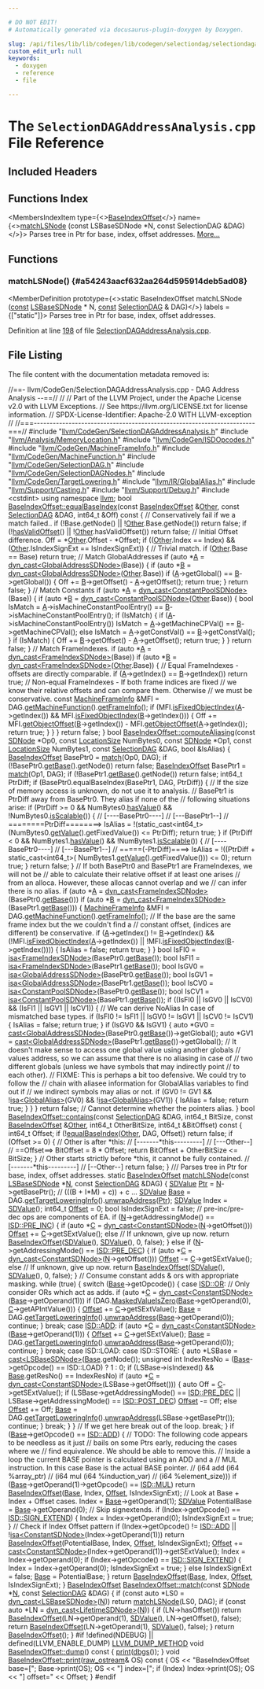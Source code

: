 ```yaml
---

# DO NOT EDIT!
# Automatically generated via docusaurus-plugin-doxygen by Doxygen.

slug: /api/files/lib/lib/codegen/lib/codegen/selectiondag/selectiondagaddressanalysis-cpp
custom_edit_url: null
keywords:
  - doxygen
  - reference
  - file

---
```





# The `SelectionDAGAddressAnalysis.cpp` File Reference

<DoxygenPage pluginConfig={pluginConfig}>



## Included Headers

<IncludesList>
<IncludesListItem
  filePath="llvm/CodeGen/SelectionDAGAddressAnalysis.h"
  permalink="/docs/api/files/include/include/llvm/include/llvm/codegen/selectiondagaddressanalysis-h"
  isLocal="true" />
<IncludesListItem
  filePath="llvm/Analysis/MemoryLocation.h"
  permalink="/docs/api/files/include/include/llvm/include/llvm/analysis/memorylocation-h"
  isLocal="true" />
<IncludesListItem
  filePath="llvm/CodeGen/ISDOpcodes.h"
  permalink="/docs/api/files/include/include/llvm/include/llvm/codegen/isdopcodes-h"
  isLocal="true" />
<IncludesListItem
  filePath="llvm/CodeGen/MachineFrameInfo.h"
  permalink="/docs/api/files/include/include/llvm/include/llvm/codegen/machineframeinfo-h"
  isLocal="true" />
<IncludesListItem
  filePath="llvm/CodeGen/MachineFunction.h"
  permalink="/docs/api/files/include/include/llvm/include/llvm/codegen/machinefunction-h"
  isLocal="true" />
<IncludesListItem
  filePath="llvm/CodeGen/SelectionDAG.h"
  permalink="/docs/api/files/include/include/llvm/include/llvm/codegen/selectiondag-h"
  isLocal="true" />
<IncludesListItem
  filePath="llvm/CodeGen/SelectionDAGNodes.h"
  permalink="/docs/api/files/include/include/llvm/include/llvm/codegen/selectiondagnodes-h"
  isLocal="true" />
<IncludesListItem
  filePath="llvm/CodeGen/TargetLowering.h"
  permalink="/docs/api/files/include/include/llvm/include/llvm/codegen/targetlowering-h"
  isLocal="true" />
<IncludesListItem
  filePath="llvm/IR/GlobalAlias.h"
  permalink="/docs/api/files/include/include/llvm/include/llvm/ir/globalalias-h"
  isLocal="true" />
<IncludesListItem
  filePath="llvm/Support/Casting.h"
  permalink="/docs/api/files/include/include/llvm/include/llvm/support/casting-h"
  isLocal="true" />
<IncludesListItem
  filePath="llvm/Support/Debug.h"
  permalink="/docs/api/files/include/include/llvm/include/llvm/support/debug-h"
  isLocal="true" />
<IncludesListItem
  filePath="cstdint"
  permalink=""
  isLocal="false" />
</IncludesList>

## Functions Index

<MembersIndex>

<MembersIndexItem
  type={<><a href="/docs/api/classes/llvm/giseladdressing/baseindexoffset">BaseIndexOffset</a></>}
  name={<><a href="#a54243aacf632aa264d595914deb5ad08">matchLSNode</a> (const LSBaseSDNode &#42;N, const SelectionDAG &amp;DAG)</>}>
Parses tree in Ptr for base, index, offset addresses. <a href="#a54243aacf632aa264d595914deb5ad08">More...</a>
</MembersIndexItem>

</MembersIndex>


<SectionDefinition>

## Functions

### matchLSNode() {#a54243aacf632aa264d595914deb5ad08}

<MemberDefinition
  prototype={<>static BaseIndexOffset matchLSNode (<a href="/docs/api/files/lib/lib/target/lib/target/aarch64/aarch64promoteconstant-cpp/#a90f8350fecae261c25be85d38b451bff">const</a> <a href="/docs/api/classes/llvm/lsbasesdnode">LSBaseSDNode</a> &#42; N, <a href="/docs/api/files/lib/lib/target/lib/target/aarch64/aarch64promoteconstant-cpp/#a90f8350fecae261c25be85d38b451bff">const</a> <a href="/docs/api/classes/llvm/selectiondag">SelectionDAG</a> &amp; DAG)</>}
  labels = {["static"]}>
Parses tree in Ptr for base, index, offset addresses.

Definition at line <a href="#l00198">198</a> of file <a href="/docs/api/files/lib/lib/codegen/lib/codegen/selectiondag/selectiondagaddressanalysis-cpp">SelectionDAGAddressAnalysis.cpp</a>.
</MemberDefinition>

</SectionDefinition>

## File Listing

The file content with the documentation metadata removed is:

<ProgramListing>

<Link id="l00001" /><CodeLine lineNumber="1"><span class="doxyHighlightComment">//==- llvm/CodeGen/SelectionDAGAddressAnalysis.cpp - DAG Address Analysis --==//</span></CodeLine>
<Link id="l00002" /><CodeLine lineNumber="2"><span class="doxyHighlightComment">//</span></CodeLine>
<Link id="l00003" /><CodeLine lineNumber="3"><span class="doxyHighlightComment">// Part of the LLVM Project, under the Apache License v2.0 with LLVM Exceptions.</span></CodeLine>
<Link id="l00004" /><CodeLine lineNumber="4"><span class="doxyHighlightComment">// See https://llvm.org/LICENSE.txt for license information.</span></CodeLine>
<Link id="l00005" /><CodeLine lineNumber="5"><span class="doxyHighlightComment">// SPDX-License-Identifier: Apache-2.0 WITH LLVM-exception</span></CodeLine>
<Link id="l00006" /><CodeLine lineNumber="6"><span class="doxyHighlightComment">//</span></CodeLine>
<Link id="l00007" /><CodeLine lineNumber="7"><span class="doxyHighlightComment">//===----------------------------------------------------------------------===//</span></CodeLine>
<Link id="l00008" /><CodeLine lineNumber="8"></CodeLine>
<Link id="l00009" /><CodeLine lineNumber="9"><span class="doxyHighlightPreprocessor">#include &quot;<a href="/docs/api/files/include/include/llvm/include/llvm/codegen/selectiondagaddressanalysis-h">llvm/CodeGen/SelectionDAGAddressAnalysis.h</a>&quot;</span></CodeLine>
<Link id="l00010" /><CodeLine lineNumber="10"><span class="doxyHighlightPreprocessor">#include &quot;<a href="/docs/api/files/include/include/llvm/include/llvm/analysis/memorylocation-h">llvm/Analysis/MemoryLocation.h</a>&quot;</span></CodeLine>
<Link id="l00011" /><CodeLine lineNumber="11"><span class="doxyHighlightPreprocessor">#include &quot;<a href="/docs/api/files/include/include/llvm/include/llvm/codegen/isdopcodes-h">llvm/CodeGen/ISDOpcodes.h</a>&quot;</span></CodeLine>
<Link id="l00012" /><CodeLine lineNumber="12"><span class="doxyHighlightPreprocessor">#include &quot;<a href="/docs/api/files/include/include/llvm/include/llvm/codegen/machineframeinfo-h">llvm/CodeGen/MachineFrameInfo.h</a>&quot;</span></CodeLine>
<Link id="l00013" /><CodeLine lineNumber="13"><span class="doxyHighlightPreprocessor">#include &quot;<a href="/docs/api/files/include/include/llvm/include/llvm/codegen/machinefunction-h">llvm/CodeGen/MachineFunction.h</a>&quot;</span></CodeLine>
<Link id="l00014" /><CodeLine lineNumber="14"><span class="doxyHighlightPreprocessor">#include &quot;<a href="/docs/api/files/include/include/llvm/include/llvm/codegen/selectiondag-h">llvm/CodeGen/SelectionDAG.h</a>&quot;</span></CodeLine>
<Link id="l00015" /><CodeLine lineNumber="15"><span class="doxyHighlightPreprocessor">#include &quot;<a href="/docs/api/files/include/include/llvm/include/llvm/codegen/selectiondagnodes-h">llvm/CodeGen/SelectionDAGNodes.h</a>&quot;</span></CodeLine>
<Link id="l00016" /><CodeLine lineNumber="16"><span class="doxyHighlightPreprocessor">#include &quot;<a href="/docs/api/files/include/include/llvm/include/llvm/codegen/targetlowering-h">llvm/CodeGen/TargetLowering.h</a>&quot;</span></CodeLine>
<Link id="l00017" /><CodeLine lineNumber="17"><span class="doxyHighlightPreprocessor">#include &quot;<a href="/docs/api/files/include/include/llvm/include/llvm/ir/globalalias-h">llvm/IR/GlobalAlias.h</a>&quot;</span></CodeLine>
<Link id="l00018" /><CodeLine lineNumber="18"><span class="doxyHighlightPreprocessor">#include &quot;<a href="/docs/api/files/include/include/llvm/include/llvm/support/casting-h">llvm/Support/Casting.h</a>&quot;</span></CodeLine>
<Link id="l00019" /><CodeLine lineNumber="19"><span class="doxyHighlightPreprocessor">#include &quot;<a href="/docs/api/files/include/include/llvm/include/llvm/support/debug-h">llvm/Support/Debug.h</a>&quot;</span></CodeLine>
<Link id="l00020" /><CodeLine lineNumber="20"><span class="doxyHighlightPreprocessor">#include &lt;cstdint&gt;</span></CodeLine>
<Link id="l00021" /><CodeLine lineNumber="21"></CodeLine>
<Link id="l00022" /><CodeLine lineNumber="22"><span class="doxyHighlightKeyword">using namespace </span><span class="doxyHighlight"><a href="/docs/api/namespaces/llvm">llvm</a>;</span></CodeLine>
<Link id="l00023" /><CodeLine lineNumber="23"></CodeLine>
<Link id="l00024" /><CodeLine lineNumber="24" lineLink="/docs/api/classes/llvm/baseindexoffset/#aef9ef68102c424ca44367d30b16ac65e"><span class="doxyHighlightKeywordType">bool</span><span class="doxyHighlight"> <a href="/docs/api/classes/llvm/baseindexoffset/#aef9ef68102c424ca44367d30b16ac65e">BaseIndexOffset::equalBaseIndex</a>(</span><span class="doxyHighlightKeyword">const</span><span class="doxyHighlight"> <a href="/docs/api/classes/llvm/baseindexoffset/#a374faeeff146333ad33a11b1e6b2e1dc">BaseIndexOffset</a> &amp;<a href="/docs/api/namespaces/llvm/#a9eb4f5b98b70ee4fab9614ed58282c1fa6311ae17c1ee52b36e68aaf4ad066387">Other</a>,</span></CodeLine>
<Link id="l00025" /><CodeLine lineNumber="25"><span class="doxyHighlight">                                     </span><span class="doxyHighlightKeyword">const</span><span class="doxyHighlight"> <a href="/docs/api/classes/llvm/selectiondag">SelectionDAG</a> &amp;DAG,</span></CodeLine>
<Link id="l00026" /><CodeLine lineNumber="26"><span class="doxyHighlight">                                     int64&#95;t &amp;Off)</span><span class="doxyHighlightKeyword"> const </span><span class="doxyHighlight">&#123;</span></CodeLine>
<Link id="l00027" /><CodeLine lineNumber="27"><span class="doxyHighlight">  </span><span class="doxyHighlightComment">// Conservatively fail if we a match failed..</span></CodeLine>
<Link id="l00028" /><CodeLine lineNumber="28"><span class="doxyHighlight">  </span><span class="doxyHighlightKeywordFlow">if</span><span class="doxyHighlight"> (!Base.getNode() || !<a href="/docs/api/namespaces/llvm/#a9eb4f5b98b70ee4fab9614ed58282c1fa6311ae17c1ee52b36e68aaf4ad066387">Other</a>.Base.getNode())</span></CodeLine>
<Link id="l00029" /><CodeLine lineNumber="29"><span class="doxyHighlight">    </span><span class="doxyHighlightKeywordFlow">return</span><span class="doxyHighlight"> </span><span class="doxyHighlightKeyword">false</span><span class="doxyHighlight">;</span></CodeLine>
<Link id="l00030" /><CodeLine lineNumber="30"><span class="doxyHighlight">  </span><span class="doxyHighlightKeywordFlow">if</span><span class="doxyHighlight"> (!<a href="/docs/api/classes/llvm/giseladdressing/baseindexoffset/#a6c7f38bee5f76ce7c8fb90a7d6659d59">hasValidOffset</a>() || !<a href="/docs/api/namespaces/llvm/#a9eb4f5b98b70ee4fab9614ed58282c1fa6311ae17c1ee52b36e68aaf4ad066387">Other</a>.hasValidOffset())</span></CodeLine>
<Link id="l00031" /><CodeLine lineNumber="31"><span class="doxyHighlight">    </span><span class="doxyHighlightKeywordFlow">return</span><span class="doxyHighlight"> </span><span class="doxyHighlightKeyword">false</span><span class="doxyHighlight">;</span></CodeLine>
<Link id="l00032" /><CodeLine lineNumber="32"><span class="doxyHighlight">  </span><span class="doxyHighlightComment">// Initial Offset difference.</span></CodeLine>
<Link id="l00033" /><CodeLine lineNumber="33"><span class="doxyHighlight">  Off = &#42;<a href="/docs/api/namespaces/llvm/#a9eb4f5b98b70ee4fab9614ed58282c1fa6311ae17c1ee52b36e68aaf4ad066387">Other</a>.Offset - &#42;Offset;</span></CodeLine>
<Link id="l00034" /><CodeLine lineNumber="34"></CodeLine>
<Link id="l00035" /><CodeLine lineNumber="35"><span class="doxyHighlight">  </span><span class="doxyHighlightKeywordFlow">if</span><span class="doxyHighlight"> ((<a href="/docs/api/namespaces/llvm/#a9eb4f5b98b70ee4fab9614ed58282c1fa6311ae17c1ee52b36e68aaf4ad066387">Other</a>.Index == Index) &amp;&amp; (<a href="/docs/api/namespaces/llvm/#a9eb4f5b98b70ee4fab9614ed58282c1fa6311ae17c1ee52b36e68aaf4ad066387">Other</a>.IsIndexSignExt == IsIndexSignExt)) &#123;</span></CodeLine>
<Link id="l00036" /><CodeLine lineNumber="36"><span class="doxyHighlight">    </span><span class="doxyHighlightComment">// Trivial match.</span></CodeLine>
<Link id="l00037" /><CodeLine lineNumber="37"><span class="doxyHighlight">    </span><span class="doxyHighlightKeywordFlow">if</span><span class="doxyHighlight"> (<a href="/docs/api/namespaces/llvm/#a9eb4f5b98b70ee4fab9614ed58282c1fa6311ae17c1ee52b36e68aaf4ad066387">Other</a>.Base == Base)</span></CodeLine>
<Link id="l00038" /><CodeLine lineNumber="38"><span class="doxyHighlight">      </span><span class="doxyHighlightKeywordFlow">return</span><span class="doxyHighlight"> </span><span class="doxyHighlightKeyword">true</span><span class="doxyHighlight">;</span></CodeLine>
<Link id="l00039" /><CodeLine lineNumber="39"></CodeLine>
<Link id="l00040" /><CodeLine lineNumber="40"><span class="doxyHighlight">    </span><span class="doxyHighlightComment">// Match GlobalAddresses</span></CodeLine>
<Link id="l00041" /><CodeLine lineNumber="41"><span class="doxyHighlight">    </span><span class="doxyHighlightKeywordFlow">if</span><span class="doxyHighlight"> (</span><span class="doxyHighlightKeyword">auto</span><span class="doxyHighlight"> &#42;<a href="/docs/api/files/lib/lib/ir/builtingcs-cpp/#a2e38c85003a042421cde1647632d0b72">A</a> = <a href="/docs/api/namespaces/llvm/#a22eeee01734061ac1b31ccd994c49eef">dyn&#95;cast&lt;GlobalAddressSDNode&gt;</a>(Base)) &#123;</span></CodeLine>
<Link id="l00042" /><CodeLine lineNumber="42"><span class="doxyHighlight">      </span><span class="doxyHighlightKeywordFlow">if</span><span class="doxyHighlight"> (</span><span class="doxyHighlightKeyword">auto</span><span class="doxyHighlight"> &#42;<a href="/docs/api/files/lib/lib/ir/builtingcs-cpp/#ae76959fe811ba090de4cba69ac00f1da">B</a> = <a href="/docs/api/namespaces/llvm/#a22eeee01734061ac1b31ccd994c49eef">dyn&#95;cast&lt;GlobalAddressSDNode&gt;</a>(<a href="/docs/api/namespaces/llvm/#a9eb4f5b98b70ee4fab9614ed58282c1fa6311ae17c1ee52b36e68aaf4ad066387">Other</a>.Base))</span></CodeLine>
<Link id="l00043" /><CodeLine lineNumber="43"><span class="doxyHighlight">        </span><span class="doxyHighlightKeywordFlow">if</span><span class="doxyHighlight"> (<a href="/docs/api/files/lib/lib/ir/builtingcs-cpp/#a2e38c85003a042421cde1647632d0b72">A</a>-&gt;getGlobal() == <a href="/docs/api/files/lib/lib/ir/builtingcs-cpp/#ae76959fe811ba090de4cba69ac00f1da">B</a>-&gt;getGlobal()) &#123;</span></CodeLine>
<Link id="l00044" /><CodeLine lineNumber="44"><span class="doxyHighlight">          Off += <a href="/docs/api/files/lib/lib/ir/builtingcs-cpp/#ae76959fe811ba090de4cba69ac00f1da">B</a>-&gt;getOffset() - <a href="/docs/api/files/lib/lib/ir/builtingcs-cpp/#a2e38c85003a042421cde1647632d0b72">A</a>-&gt;getOffset();</span></CodeLine>
<Link id="l00045" /><CodeLine lineNumber="45"><span class="doxyHighlight">          </span><span class="doxyHighlightKeywordFlow">return</span><span class="doxyHighlight"> </span><span class="doxyHighlightKeyword">true</span><span class="doxyHighlight">;</span></CodeLine>
<Link id="l00046" /><CodeLine lineNumber="46"><span class="doxyHighlight">        &#125;</span></CodeLine>
<Link id="l00047" /><CodeLine lineNumber="47"></CodeLine>
<Link id="l00048" /><CodeLine lineNumber="48"><span class="doxyHighlight">      </span><span class="doxyHighlightKeywordFlow">return</span><span class="doxyHighlight"> </span><span class="doxyHighlightKeyword">false</span><span class="doxyHighlight">;</span></CodeLine>
<Link id="l00049" /><CodeLine lineNumber="49"><span class="doxyHighlight">    &#125;</span></CodeLine>
<Link id="l00050" /><CodeLine lineNumber="50"></CodeLine>
<Link id="l00051" /><CodeLine lineNumber="51"><span class="doxyHighlight">    </span><span class="doxyHighlightComment">// Match Constants</span></CodeLine>
<Link id="l00052" /><CodeLine lineNumber="52"><span class="doxyHighlight">    </span><span class="doxyHighlightKeywordFlow">if</span><span class="doxyHighlight"> (</span><span class="doxyHighlightKeyword">auto</span><span class="doxyHighlight"> &#42;<a href="/docs/api/files/lib/lib/ir/builtingcs-cpp/#a2e38c85003a042421cde1647632d0b72">A</a> = <a href="/docs/api/namespaces/llvm/#a22eeee01734061ac1b31ccd994c49eef">dyn&#95;cast&lt;ConstantPoolSDNode&gt;</a>(Base)) &#123;</span></CodeLine>
<Link id="l00053" /><CodeLine lineNumber="53"><span class="doxyHighlight">      </span><span class="doxyHighlightKeywordFlow">if</span><span class="doxyHighlight"> (</span><span class="doxyHighlightKeyword">auto</span><span class="doxyHighlight"> &#42;<a href="/docs/api/files/lib/lib/ir/builtingcs-cpp/#ae76959fe811ba090de4cba69ac00f1da">B</a> = <a href="/docs/api/namespaces/llvm/#a22eeee01734061ac1b31ccd994c49eef">dyn&#95;cast&lt;ConstantPoolSDNode&gt;</a>(<a href="/docs/api/namespaces/llvm/#a9eb4f5b98b70ee4fab9614ed58282c1fa6311ae17c1ee52b36e68aaf4ad066387">Other</a>.Base)) &#123;</span></CodeLine>
<Link id="l00054" /><CodeLine lineNumber="54"><span class="doxyHighlight">        </span><span class="doxyHighlightKeywordType">bool</span><span class="doxyHighlight"> IsMatch =</span></CodeLine>
<Link id="l00055" /><CodeLine lineNumber="55"><span class="doxyHighlight">            <a href="/docs/api/files/lib/lib/ir/builtingcs-cpp/#a2e38c85003a042421cde1647632d0b72">A</a>-&gt;isMachineConstantPoolEntry() == <a href="/docs/api/files/lib/lib/ir/builtingcs-cpp/#ae76959fe811ba090de4cba69ac00f1da">B</a>-&gt;isMachineConstantPoolEntry();</span></CodeLine>
<Link id="l00056" /><CodeLine lineNumber="56"><span class="doxyHighlight">        </span><span class="doxyHighlightKeywordFlow">if</span><span class="doxyHighlight"> (IsMatch) &#123;</span></CodeLine>
<Link id="l00057" /><CodeLine lineNumber="57"><span class="doxyHighlight">          </span><span class="doxyHighlightKeywordFlow">if</span><span class="doxyHighlight"> (<a href="/docs/api/files/lib/lib/ir/builtingcs-cpp/#a2e38c85003a042421cde1647632d0b72">A</a>-&gt;isMachineConstantPoolEntry())</span></CodeLine>
<Link id="l00058" /><CodeLine lineNumber="58"><span class="doxyHighlight">            IsMatch = <a href="/docs/api/files/lib/lib/ir/builtingcs-cpp/#a2e38c85003a042421cde1647632d0b72">A</a>-&gt;getMachineCPVal() == <a href="/docs/api/files/lib/lib/ir/builtingcs-cpp/#ae76959fe811ba090de4cba69ac00f1da">B</a>-&gt;getMachineCPVal();</span></CodeLine>
<Link id="l00059" /><CodeLine lineNumber="59"><span class="doxyHighlight">          </span><span class="doxyHighlightKeywordFlow">else</span></CodeLine>
<Link id="l00060" /><CodeLine lineNumber="60"><span class="doxyHighlight">            IsMatch = <a href="/docs/api/files/lib/lib/ir/builtingcs-cpp/#a2e38c85003a042421cde1647632d0b72">A</a>-&gt;getConstVal() == <a href="/docs/api/files/lib/lib/ir/builtingcs-cpp/#ae76959fe811ba090de4cba69ac00f1da">B</a>-&gt;getConstVal();</span></CodeLine>
<Link id="l00061" /><CodeLine lineNumber="61"><span class="doxyHighlight">        &#125;</span></CodeLine>
<Link id="l00062" /><CodeLine lineNumber="62"><span class="doxyHighlight">        </span><span class="doxyHighlightKeywordFlow">if</span><span class="doxyHighlight"> (IsMatch) &#123;</span></CodeLine>
<Link id="l00063" /><CodeLine lineNumber="63"><span class="doxyHighlight">          Off += <a href="/docs/api/files/lib/lib/ir/builtingcs-cpp/#ae76959fe811ba090de4cba69ac00f1da">B</a>-&gt;getOffset() - <a href="/docs/api/files/lib/lib/ir/builtingcs-cpp/#a2e38c85003a042421cde1647632d0b72">A</a>-&gt;getOffset();</span></CodeLine>
<Link id="l00064" /><CodeLine lineNumber="64"><span class="doxyHighlight">          </span><span class="doxyHighlightKeywordFlow">return</span><span class="doxyHighlight"> </span><span class="doxyHighlightKeyword">true</span><span class="doxyHighlight">;</span></CodeLine>
<Link id="l00065" /><CodeLine lineNumber="65"><span class="doxyHighlight">        &#125;</span></CodeLine>
<Link id="l00066" /><CodeLine lineNumber="66"><span class="doxyHighlight">      &#125;</span></CodeLine>
<Link id="l00067" /><CodeLine lineNumber="67"></CodeLine>
<Link id="l00068" /><CodeLine lineNumber="68"><span class="doxyHighlight">      </span><span class="doxyHighlightKeywordFlow">return</span><span class="doxyHighlight"> </span><span class="doxyHighlightKeyword">false</span><span class="doxyHighlight">;</span></CodeLine>
<Link id="l00069" /><CodeLine lineNumber="69"><span class="doxyHighlight">    &#125;</span></CodeLine>
<Link id="l00070" /><CodeLine lineNumber="70"></CodeLine>
<Link id="l00071" /><CodeLine lineNumber="71"><span class="doxyHighlight">    </span><span class="doxyHighlightComment">// Match FrameIndexes.</span></CodeLine>
<Link id="l00072" /><CodeLine lineNumber="72"><span class="doxyHighlight">    </span><span class="doxyHighlightKeywordFlow">if</span><span class="doxyHighlight"> (</span><span class="doxyHighlightKeyword">auto</span><span class="doxyHighlight"> &#42;<a href="/docs/api/files/lib/lib/ir/builtingcs-cpp/#a2e38c85003a042421cde1647632d0b72">A</a> = <a href="/docs/api/namespaces/llvm/#a22eeee01734061ac1b31ccd994c49eef">dyn&#95;cast&lt;FrameIndexSDNode&gt;</a>(Base))</span></CodeLine>
<Link id="l00073" /><CodeLine lineNumber="73"><span class="doxyHighlight">      </span><span class="doxyHighlightKeywordFlow">if</span><span class="doxyHighlight"> (</span><span class="doxyHighlightKeyword">auto</span><span class="doxyHighlight"> &#42;<a href="/docs/api/files/lib/lib/ir/builtingcs-cpp/#ae76959fe811ba090de4cba69ac00f1da">B</a> = <a href="/docs/api/namespaces/llvm/#a22eeee01734061ac1b31ccd994c49eef">dyn&#95;cast&lt;FrameIndexSDNode&gt;</a>(<a href="/docs/api/namespaces/llvm/#a9eb4f5b98b70ee4fab9614ed58282c1fa6311ae17c1ee52b36e68aaf4ad066387">Other</a>.Base)) &#123;</span></CodeLine>
<Link id="l00074" /><CodeLine lineNumber="74"><span class="doxyHighlight">        </span><span class="doxyHighlightComment">// Equal FrameIndexes - offsets are directly comparable.</span></CodeLine>
<Link id="l00075" /><CodeLine lineNumber="75"><span class="doxyHighlight">        </span><span class="doxyHighlightKeywordFlow">if</span><span class="doxyHighlight"> (<a href="/docs/api/files/lib/lib/ir/builtingcs-cpp/#a2e38c85003a042421cde1647632d0b72">A</a>-&gt;getIndex() == <a href="/docs/api/files/lib/lib/ir/builtingcs-cpp/#ae76959fe811ba090de4cba69ac00f1da">B</a>-&gt;getIndex())</span></CodeLine>
<Link id="l00076" /><CodeLine lineNumber="76"><span class="doxyHighlight">          </span><span class="doxyHighlightKeywordFlow">return</span><span class="doxyHighlight"> </span><span class="doxyHighlightKeyword">true</span><span class="doxyHighlight">;</span></CodeLine>
<Link id="l00077" /><CodeLine lineNumber="77"><span class="doxyHighlight">        </span><span class="doxyHighlightComment">// Non-equal FrameIndexes - If both frame indices are fixed</span></CodeLine>
<Link id="l00078" /><CodeLine lineNumber="78"><span class="doxyHighlight">        </span><span class="doxyHighlightComment">// we know their relative offsets and can compare them. Otherwise</span></CodeLine>
<Link id="l00079" /><CodeLine lineNumber="79"><span class="doxyHighlight">        </span><span class="doxyHighlightComment">// we must be conservative.</span></CodeLine>
<Link id="l00080" /><CodeLine lineNumber="80"><span class="doxyHighlight">        </span><span class="doxyHighlightKeyword">const</span><span class="doxyHighlight"> <a href="/docs/api/classes/llvm/machineframeinfo">MachineFrameInfo</a> &amp;MFI = DAG.<a href="/docs/api/classes/llvm/selectiondag/#ac64ec73b0617befef1fb2eae78d12b5f">getMachineFunction</a>().<a href="/docs/api/classes/llvm/machinefunction/#a54f334a9c8ca6d105eae383ae87e4524">getFrameInfo</a>();</span></CodeLine>
<Link id="l00081" /><CodeLine lineNumber="81"><span class="doxyHighlight">        </span><span class="doxyHighlightKeywordFlow">if</span><span class="doxyHighlight"> (MFI.<a href="/docs/api/classes/llvm/machineframeinfo/#ae6e7e975f7a4e5d535be32068a7c67df">isFixedObjectIndex</a>(<a href="/docs/api/files/lib/lib/ir/builtingcs-cpp/#a2e38c85003a042421cde1647632d0b72">A</a>-&gt;getIndex()) &amp;&amp;</span></CodeLine>
<Link id="l00082" /><CodeLine lineNumber="82"><span class="doxyHighlight">            MFI.<a href="/docs/api/classes/llvm/machineframeinfo/#ae6e7e975f7a4e5d535be32068a7c67df">isFixedObjectIndex</a>(<a href="/docs/api/files/lib/lib/ir/builtingcs-cpp/#ae76959fe811ba090de4cba69ac00f1da">B</a>-&gt;getIndex())) &#123;</span></CodeLine>
<Link id="l00083" /><CodeLine lineNumber="83"><span class="doxyHighlight">          Off += MFI.<a href="/docs/api/classes/llvm/machineframeinfo/#adf98860d7f42290f873c82a981eb0ea6">getObjectOffset</a>(<a href="/docs/api/files/lib/lib/ir/builtingcs-cpp/#ae76959fe811ba090de4cba69ac00f1da">B</a>-&gt;getIndex()) -</span></CodeLine>
<Link id="l00084" /><CodeLine lineNumber="84"><span class="doxyHighlight">                 MFI.<a href="/docs/api/classes/llvm/machineframeinfo/#adf98860d7f42290f873c82a981eb0ea6">getObjectOffset</a>(<a href="/docs/api/files/lib/lib/ir/builtingcs-cpp/#a2e38c85003a042421cde1647632d0b72">A</a>-&gt;getIndex());</span></CodeLine>
<Link id="l00085" /><CodeLine lineNumber="85"><span class="doxyHighlight">          </span><span class="doxyHighlightKeywordFlow">return</span><span class="doxyHighlight"> </span><span class="doxyHighlightKeyword">true</span><span class="doxyHighlight">;</span></CodeLine>
<Link id="l00086" /><CodeLine lineNumber="86"><span class="doxyHighlight">        &#125;</span></CodeLine>
<Link id="l00087" /><CodeLine lineNumber="87"><span class="doxyHighlight">      &#125;</span></CodeLine>
<Link id="l00088" /><CodeLine lineNumber="88"><span class="doxyHighlight">  &#125;</span></CodeLine>
<Link id="l00089" /><CodeLine lineNumber="89"></CodeLine>
<Link id="l00090" /><CodeLine lineNumber="90"><span class="doxyHighlight">  </span><span class="doxyHighlightKeywordFlow">return</span><span class="doxyHighlight"> </span><span class="doxyHighlightKeyword">false</span><span class="doxyHighlight">;</span></CodeLine>
<Link id="l00091" /><CodeLine lineNumber="91"><span class="doxyHighlight">&#125;</span></CodeLine>
<Link id="l00092" /><CodeLine lineNumber="92"></CodeLine>
<Link id="l00093" /><CodeLine lineNumber="93" lineLink="/docs/api/classes/llvm/baseindexoffset/#abceb615c6b3c238ec35d098d6925bcea"><span class="doxyHighlightKeywordType">bool</span><span class="doxyHighlight"> <a href="/docs/api/classes/llvm/baseindexoffset/#abceb615c6b3c238ec35d098d6925bcea">BaseIndexOffset::computeAliasing</a>(</span><span class="doxyHighlightKeyword">const</span><span class="doxyHighlight"> <a href="/docs/api/classes/llvm/sdnode">SDNode</a> &#42;Op0,</span></CodeLine>
<Link id="l00094" /><CodeLine lineNumber="94"><span class="doxyHighlight">                                      </span><span class="doxyHighlightKeyword">const</span><span class="doxyHighlight"> <a href="/docs/api/classes/llvm/locationsize">LocationSize</a> NumBytes0,</span></CodeLine>
<Link id="l00095" /><CodeLine lineNumber="95"><span class="doxyHighlight">                                      </span><span class="doxyHighlightKeyword">const</span><span class="doxyHighlight"> <a href="/docs/api/classes/llvm/sdnode">SDNode</a> &#42;Op1,</span></CodeLine>
<Link id="l00096" /><CodeLine lineNumber="96"><span class="doxyHighlight">                                      </span><span class="doxyHighlightKeyword">const</span><span class="doxyHighlight"> <a href="/docs/api/classes/llvm/locationsize">LocationSize</a> NumBytes1,</span></CodeLine>
<Link id="l00097" /><CodeLine lineNumber="97"><span class="doxyHighlight">                                      </span><span class="doxyHighlightKeyword">const</span><span class="doxyHighlight"> <a href="/docs/api/classes/llvm/selectiondag">SelectionDAG</a> &amp;DAG, </span><span class="doxyHighlightKeywordType">bool</span><span class="doxyHighlight"> &amp;IsAlias) &#123;</span></CodeLine>
<Link id="l00098" /><CodeLine lineNumber="98"><span class="doxyHighlight">  <a href="/docs/api/classes/llvm/baseindexoffset/#a374faeeff146333ad33a11b1e6b2e1dc">BaseIndexOffset</a> BasePtr0 = <a href="/docs/api/namespaces/llvm/patternmatch/#a25d956d9e0beadd47ce4bc255dfa811d">match</a>(Op0, DAG);</span></CodeLine>
<Link id="l00099" /><CodeLine lineNumber="99"><span class="doxyHighlight">  </span><span class="doxyHighlightKeywordFlow">if</span><span class="doxyHighlight"> (!BasePtr0.<a href="/docs/api/classes/llvm/giseladdressing/baseindexoffset/#af61eff214606db73b6d5c03e9be2e750">getBase</a>().getNode())</span></CodeLine>
<Link id="l00100" /><CodeLine lineNumber="100"><span class="doxyHighlight">    </span><span class="doxyHighlightKeywordFlow">return</span><span class="doxyHighlight"> </span><span class="doxyHighlightKeyword">false</span><span class="doxyHighlight">;</span></CodeLine>
<Link id="l00101" /><CodeLine lineNumber="101"></CodeLine>
<Link id="l00102" /><CodeLine lineNumber="102"><span class="doxyHighlight">  <a href="/docs/api/classes/llvm/baseindexoffset/#a374faeeff146333ad33a11b1e6b2e1dc">BaseIndexOffset</a> BasePtr1 = <a href="/docs/api/namespaces/llvm/patternmatch/#a25d956d9e0beadd47ce4bc255dfa811d">match</a>(Op1, DAG);</span></CodeLine>
<Link id="l00103" /><CodeLine lineNumber="103"><span class="doxyHighlight">  </span><span class="doxyHighlightKeywordFlow">if</span><span class="doxyHighlight"> (!BasePtr1.<a href="/docs/api/classes/llvm/giseladdressing/baseindexoffset/#af61eff214606db73b6d5c03e9be2e750">getBase</a>().getNode())</span></CodeLine>
<Link id="l00104" /><CodeLine lineNumber="104"><span class="doxyHighlight">    </span><span class="doxyHighlightKeywordFlow">return</span><span class="doxyHighlight"> </span><span class="doxyHighlightKeyword">false</span><span class="doxyHighlight">;</span></CodeLine>
<Link id="l00105" /><CodeLine lineNumber="105"></CodeLine>
<Link id="l00106" /><CodeLine lineNumber="106"><span class="doxyHighlight">  int64&#95;t PtrDiff;</span></CodeLine>
<Link id="l00107" /><CodeLine lineNumber="107"><span class="doxyHighlight">  </span><span class="doxyHighlightKeywordFlow">if</span><span class="doxyHighlight"> (BasePtr0.equalBaseIndex(BasePtr1, DAG, PtrDiff)) &#123;</span></CodeLine>
<Link id="l00108" /><CodeLine lineNumber="108"><span class="doxyHighlight">    </span><span class="doxyHighlightComment">// If the size of memory access is unknown, do not use it to analysis.</span></CodeLine>
<Link id="l00109" /><CodeLine lineNumber="109"><span class="doxyHighlight">    </span><span class="doxyHighlightComment">// BasePtr1 is PtrDiff away from BasePtr0. They alias if none of the</span></CodeLine>
<Link id="l00110" /><CodeLine lineNumber="110"><span class="doxyHighlight">    </span><span class="doxyHighlightComment">// following situations arise:</span></CodeLine>
<Link id="l00111" /><CodeLine lineNumber="111"><span class="doxyHighlight">    </span><span class="doxyHighlightKeywordFlow">if</span><span class="doxyHighlight"> (PtrDiff &gt;= 0 &amp;&amp; NumBytes0.<a href="/docs/api/classes/llvm/locationsize/#a0b0401973fc9567440717a5d32a8eb8d">hasValue</a>() &amp;&amp; !NumBytes0.<a href="/docs/api/classes/llvm/locationsize/#a900ef826f2fe747a00dc0bdb6b8ede87">isScalable</a>()) &#123;</span></CodeLine>
<Link id="l00112" /><CodeLine lineNumber="112"><span class="doxyHighlight">      </span><span class="doxyHighlightComment">// &#91;----BasePtr0----&#93;</span></CodeLine>
<Link id="l00113" /><CodeLine lineNumber="113"><span class="doxyHighlight">      </span><span class="doxyHighlightComment">//                         &#91;---BasePtr1--&#93;</span></CodeLine>
<Link id="l00114" /><CodeLine lineNumber="114"><span class="doxyHighlight">      </span><span class="doxyHighlightComment">// ========PtrDiff========&gt;</span></CodeLine>
<Link id="l00115" /><CodeLine lineNumber="115"><span class="doxyHighlight">      IsAlias = !(</span><span class="doxyHighlightKeyword">static&#95;cast&lt;</span><span class="doxyHighlight">int64&#95;t</span><span class="doxyHighlightKeyword">&gt;</span><span class="doxyHighlight">(NumBytes0.<a href="/docs/api/classes/llvm/locationsize/#a935a116f6c8690449f4eddd56a99504b">getValue</a>().getFixedValue()) &lt;=</span></CodeLine>
<Link id="l00116" /><CodeLine lineNumber="116"><span class="doxyHighlight">                  PtrDiff);</span></CodeLine>
<Link id="l00117" /><CodeLine lineNumber="117"><span class="doxyHighlight">      </span><span class="doxyHighlightKeywordFlow">return</span><span class="doxyHighlight"> </span><span class="doxyHighlightKeyword">true</span><span class="doxyHighlight">;</span></CodeLine>
<Link id="l00118" /><CodeLine lineNumber="118"><span class="doxyHighlight">    &#125;</span></CodeLine>
<Link id="l00119" /><CodeLine lineNumber="119"><span class="doxyHighlight">    </span><span class="doxyHighlightKeywordFlow">if</span><span class="doxyHighlight"> (PtrDiff &lt; 0 &amp;&amp; NumBytes1.<a href="/docs/api/classes/llvm/locationsize/#a0b0401973fc9567440717a5d32a8eb8d">hasValue</a>() &amp;&amp; !NumBytes1.<a href="/docs/api/classes/llvm/locationsize/#a900ef826f2fe747a00dc0bdb6b8ede87">isScalable</a>()) &#123;</span></CodeLine>
<Link id="l00120" /><CodeLine lineNumber="120"><span class="doxyHighlight">      </span><span class="doxyHighlightComment">//                     &#91;----BasePtr0----&#93;</span></CodeLine>
<Link id="l00121" /><CodeLine lineNumber="121"><span class="doxyHighlight">      </span><span class="doxyHighlightComment">// &#91;---BasePtr1--&#93;</span></CodeLine>
<Link id="l00122" /><CodeLine lineNumber="122"><span class="doxyHighlight">      </span><span class="doxyHighlightComment">// =====(-PtrDiff)====&gt;</span></CodeLine>
<Link id="l00123" /><CodeLine lineNumber="123"><span class="doxyHighlight">      IsAlias = !((PtrDiff + </span><span class="doxyHighlightKeyword">static&#95;cast&lt;</span><span class="doxyHighlight">int64&#95;t</span><span class="doxyHighlightKeyword">&gt;</span><span class="doxyHighlight">(</span></CodeLine>
<Link id="l00124" /><CodeLine lineNumber="124"><span class="doxyHighlight">                                 NumBytes1.<a href="/docs/api/classes/llvm/locationsize/#a935a116f6c8690449f4eddd56a99504b">getValue</a>().getFixedValue())) &lt;= 0);</span></CodeLine>
<Link id="l00125" /><CodeLine lineNumber="125"><span class="doxyHighlight">      </span><span class="doxyHighlightKeywordFlow">return</span><span class="doxyHighlight"> </span><span class="doxyHighlightKeyword">true</span><span class="doxyHighlight">;</span></CodeLine>
<Link id="l00126" /><CodeLine lineNumber="126"><span class="doxyHighlight">    &#125;</span></CodeLine>
<Link id="l00127" /><CodeLine lineNumber="127"><span class="doxyHighlight">    </span><span class="doxyHighlightKeywordFlow">return</span><span class="doxyHighlight"> </span><span class="doxyHighlightKeyword">false</span><span class="doxyHighlight">;</span></CodeLine>
<Link id="l00128" /><CodeLine lineNumber="128"><span class="doxyHighlight">  &#125;</span></CodeLine>
<Link id="l00129" /><CodeLine lineNumber="129"><span class="doxyHighlight">  </span><span class="doxyHighlightComment">// If both BasePtr0 and BasePtr1 are FrameIndexes, we will not be</span></CodeLine>
<Link id="l00130" /><CodeLine lineNumber="130"><span class="doxyHighlight">  </span><span class="doxyHighlightComment">// able to calculate their relative offset if at least one arises</span></CodeLine>
<Link id="l00131" /><CodeLine lineNumber="131"><span class="doxyHighlight">  </span><span class="doxyHighlightComment">// from an alloca. However, these allocas cannot overlap and we</span></CodeLine>
<Link id="l00132" /><CodeLine lineNumber="132"><span class="doxyHighlight">  </span><span class="doxyHighlightComment">// can infer there is no alias.</span></CodeLine>
<Link id="l00133" /><CodeLine lineNumber="133"><span class="doxyHighlight">  </span><span class="doxyHighlightKeywordFlow">if</span><span class="doxyHighlight"> (</span><span class="doxyHighlightKeyword">auto</span><span class="doxyHighlight"> &#42;<a href="/docs/api/files/lib/lib/ir/builtingcs-cpp/#a2e38c85003a042421cde1647632d0b72">A</a> = <a href="/docs/api/namespaces/llvm/#a22eeee01734061ac1b31ccd994c49eef">dyn&#95;cast&lt;FrameIndexSDNode&gt;</a>(BasePtr0.<a href="/docs/api/classes/llvm/giseladdressing/baseindexoffset/#af61eff214606db73b6d5c03e9be2e750">getBase</a>()))</span></CodeLine>
<Link id="l00134" /><CodeLine lineNumber="134"><span class="doxyHighlight">    </span><span class="doxyHighlightKeywordFlow">if</span><span class="doxyHighlight"> (</span><span class="doxyHighlightKeyword">auto</span><span class="doxyHighlight"> &#42;<a href="/docs/api/files/lib/lib/ir/builtingcs-cpp/#ae76959fe811ba090de4cba69ac00f1da">B</a> = <a href="/docs/api/namespaces/llvm/#a22eeee01734061ac1b31ccd994c49eef">dyn&#95;cast&lt;FrameIndexSDNode&gt;</a>(BasePtr1.<a href="/docs/api/classes/llvm/giseladdressing/baseindexoffset/#af61eff214606db73b6d5c03e9be2e750">getBase</a>())) &#123;</span></CodeLine>
<Link id="l00135" /><CodeLine lineNumber="135"><span class="doxyHighlight">      <a href="/docs/api/classes/llvm/machineframeinfo">MachineFrameInfo</a> &amp;MFI = DAG.<a href="/docs/api/classes/llvm/selectiondag/#ac64ec73b0617befef1fb2eae78d12b5f">getMachineFunction</a>().<a href="/docs/api/classes/llvm/machinefunction/#a54f334a9c8ca6d105eae383ae87e4524">getFrameInfo</a>();</span></CodeLine>
<Link id="l00136" /><CodeLine lineNumber="136"><span class="doxyHighlight">      </span><span class="doxyHighlightComment">// If the base are the same frame index but the we couldn&#39;t find a</span></CodeLine>
<Link id="l00137" /><CodeLine lineNumber="137"><span class="doxyHighlight">      </span><span class="doxyHighlightComment">// constant offset, (indices are different) be conservative.</span></CodeLine>
<Link id="l00138" /><CodeLine lineNumber="138"><span class="doxyHighlight">      </span><span class="doxyHighlightKeywordFlow">if</span><span class="doxyHighlight"> (<a href="/docs/api/files/lib/lib/ir/builtingcs-cpp/#a2e38c85003a042421cde1647632d0b72">A</a>-&gt;getIndex() != <a href="/docs/api/files/lib/lib/ir/builtingcs-cpp/#ae76959fe811ba090de4cba69ac00f1da">B</a>-&gt;getIndex() &amp;&amp; (!MFI.<a href="/docs/api/classes/llvm/machineframeinfo/#ae6e7e975f7a4e5d535be32068a7c67df">isFixedObjectIndex</a>(<a href="/docs/api/files/lib/lib/ir/builtingcs-cpp/#a2e38c85003a042421cde1647632d0b72">A</a>-&gt;getIndex()) ||</span></CodeLine>
<Link id="l00139" /><CodeLine lineNumber="139"><span class="doxyHighlight">                     !MFI.<a href="/docs/api/classes/llvm/machineframeinfo/#ae6e7e975f7a4e5d535be32068a7c67df">isFixedObjectIndex</a>(<a href="/docs/api/files/lib/lib/ir/builtingcs-cpp/#ae76959fe811ba090de4cba69ac00f1da">B</a>-&gt;getIndex()))) &#123;</span></CodeLine>
<Link id="l00140" /><CodeLine lineNumber="140"><span class="doxyHighlight">        IsAlias = </span><span class="doxyHighlightKeyword">false</span><span class="doxyHighlight">;</span></CodeLine>
<Link id="l00141" /><CodeLine lineNumber="141"><span class="doxyHighlight">        </span><span class="doxyHighlightKeywordFlow">return</span><span class="doxyHighlight"> </span><span class="doxyHighlightKeyword">true</span><span class="doxyHighlight">;</span></CodeLine>
<Link id="l00142" /><CodeLine lineNumber="142"><span class="doxyHighlight">      &#125;</span></CodeLine>
<Link id="l00143" /><CodeLine lineNumber="143"><span class="doxyHighlight">    &#125;</span></CodeLine>
<Link id="l00144" /><CodeLine lineNumber="144"></CodeLine>
<Link id="l00145" /><CodeLine lineNumber="145"><span class="doxyHighlight">  </span><span class="doxyHighlightKeywordType">bool</span><span class="doxyHighlight"> IsFI0 = <a href="/docs/api/namespaces/llvm/#a92ca992e52dddc420f4b069cae06dfbe">isa&lt;FrameIndexSDNode&gt;</a>(BasePtr0.<a href="/docs/api/classes/llvm/giseladdressing/baseindexoffset/#af61eff214606db73b6d5c03e9be2e750">getBase</a>());</span></CodeLine>
<Link id="l00146" /><CodeLine lineNumber="146"><span class="doxyHighlight">  </span><span class="doxyHighlightKeywordType">bool</span><span class="doxyHighlight"> IsFI1 = <a href="/docs/api/namespaces/llvm/#a92ca992e52dddc420f4b069cae06dfbe">isa&lt;FrameIndexSDNode&gt;</a>(BasePtr1.<a href="/docs/api/classes/llvm/giseladdressing/baseindexoffset/#af61eff214606db73b6d5c03e9be2e750">getBase</a>());</span></CodeLine>
<Link id="l00147" /><CodeLine lineNumber="147"><span class="doxyHighlight">  </span><span class="doxyHighlightKeywordType">bool</span><span class="doxyHighlight"> IsGV0 = <a href="/docs/api/namespaces/llvm/#a92ca992e52dddc420f4b069cae06dfbe">isa&lt;GlobalAddressSDNode&gt;</a>(BasePtr0.<a href="/docs/api/classes/llvm/giseladdressing/baseindexoffset/#af61eff214606db73b6d5c03e9be2e750">getBase</a>());</span></CodeLine>
<Link id="l00148" /><CodeLine lineNumber="148"><span class="doxyHighlight">  </span><span class="doxyHighlightKeywordType">bool</span><span class="doxyHighlight"> IsGV1 = <a href="/docs/api/namespaces/llvm/#a92ca992e52dddc420f4b069cae06dfbe">isa&lt;GlobalAddressSDNode&gt;</a>(BasePtr1.<a href="/docs/api/classes/llvm/giseladdressing/baseindexoffset/#af61eff214606db73b6d5c03e9be2e750">getBase</a>());</span></CodeLine>
<Link id="l00149" /><CodeLine lineNumber="149"><span class="doxyHighlight">  </span><span class="doxyHighlightKeywordType">bool</span><span class="doxyHighlight"> IsCV0 = <a href="/docs/api/namespaces/llvm/#a92ca992e52dddc420f4b069cae06dfbe">isa&lt;ConstantPoolSDNode&gt;</a>(BasePtr0.<a href="/docs/api/classes/llvm/giseladdressing/baseindexoffset/#af61eff214606db73b6d5c03e9be2e750">getBase</a>());</span></CodeLine>
<Link id="l00150" /><CodeLine lineNumber="150"><span class="doxyHighlight">  </span><span class="doxyHighlightKeywordType">bool</span><span class="doxyHighlight"> IsCV1 = <a href="/docs/api/namespaces/llvm/#a92ca992e52dddc420f4b069cae06dfbe">isa&lt;ConstantPoolSDNode&gt;</a>(BasePtr1.<a href="/docs/api/classes/llvm/giseladdressing/baseindexoffset/#af61eff214606db73b6d5c03e9be2e750">getBase</a>());</span></CodeLine>
<Link id="l00151" /><CodeLine lineNumber="151"></CodeLine>
<Link id="l00152" /><CodeLine lineNumber="152"><span class="doxyHighlight">  </span><span class="doxyHighlightKeywordFlow">if</span><span class="doxyHighlight"> ((IsFI0 || IsGV0 || IsCV0) &amp;&amp; (IsFI1 || IsGV1 || IsCV1)) &#123;</span></CodeLine>
<Link id="l00153" /><CodeLine lineNumber="153"><span class="doxyHighlight">    </span><span class="doxyHighlightComment">// We can derive NoAlias In case of mismatched base types.</span></CodeLine>
<Link id="l00154" /><CodeLine lineNumber="154"><span class="doxyHighlight">    </span><span class="doxyHighlightKeywordFlow">if</span><span class="doxyHighlight"> (IsFI0 != IsFI1 || IsGV0 != IsGV1 || IsCV0 != IsCV1) &#123;</span></CodeLine>
<Link id="l00155" /><CodeLine lineNumber="155"><span class="doxyHighlight">      IsAlias = </span><span class="doxyHighlightKeyword">false</span><span class="doxyHighlight">;</span></CodeLine>
<Link id="l00156" /><CodeLine lineNumber="156"><span class="doxyHighlight">      </span><span class="doxyHighlightKeywordFlow">return</span><span class="doxyHighlight"> </span><span class="doxyHighlightKeyword">true</span><span class="doxyHighlight">;</span></CodeLine>
<Link id="l00157" /><CodeLine lineNumber="157"><span class="doxyHighlight">    &#125;</span></CodeLine>
<Link id="l00158" /><CodeLine lineNumber="158"><span class="doxyHighlight">    </span><span class="doxyHighlightKeywordFlow">if</span><span class="doxyHighlight"> (IsGV0 &amp;&amp; IsGV1) &#123;</span></CodeLine>
<Link id="l00159" /><CodeLine lineNumber="159"><span class="doxyHighlight">      </span><span class="doxyHighlightKeyword">auto</span><span class="doxyHighlight"> &#42;GV0 = <a href="/docs/api/namespaces/llvm/#ac4fc845f5ed92de63cd4474f128f5fc5">cast&lt;GlobalAddressSDNode&gt;</a>(BasePtr0.<a href="/docs/api/classes/llvm/giseladdressing/baseindexoffset/#af61eff214606db73b6d5c03e9be2e750">getBase</a>())-&gt;getGlobal();</span></CodeLine>
<Link id="l00160" /><CodeLine lineNumber="160"><span class="doxyHighlight">      </span><span class="doxyHighlightKeyword">auto</span><span class="doxyHighlight"> &#42;GV1 = <a href="/docs/api/namespaces/llvm/#ac4fc845f5ed92de63cd4474f128f5fc5">cast&lt;GlobalAddressSDNode&gt;</a>(BasePtr1.<a href="/docs/api/classes/llvm/giseladdressing/baseindexoffset/#af61eff214606db73b6d5c03e9be2e750">getBase</a>())-&gt;getGlobal();</span></CodeLine>
<Link id="l00161" /><CodeLine lineNumber="161"><span class="doxyHighlight">      </span><span class="doxyHighlightComment">// It doesn&#39;t make sense to access one global value using another globals</span></CodeLine>
<Link id="l00162" /><CodeLine lineNumber="162"><span class="doxyHighlight">      </span><span class="doxyHighlightComment">// values address, so we can assume that there is no aliasing in case of</span></CodeLine>
<Link id="l00163" /><CodeLine lineNumber="163"><span class="doxyHighlight">      </span><span class="doxyHighlightComment">// two different globals (unless we have symbols that may indirectly point</span></CodeLine>
<Link id="l00164" /><CodeLine lineNumber="164"><span class="doxyHighlight">      </span><span class="doxyHighlightComment">// to each other).</span></CodeLine>
<Link id="l00165" /><CodeLine lineNumber="165"><span class="doxyHighlight">      </span><span class="doxyHighlightComment">// FIXME: This is perhaps a bit too defensive. We could try to follow the</span></CodeLine>
<Link id="l00166" /><CodeLine lineNumber="166"><span class="doxyHighlight">      </span><span class="doxyHighlightComment">// chain with aliasee information for GlobalAlias variables to find out if</span></CodeLine>
<Link id="l00167" /><CodeLine lineNumber="167"><span class="doxyHighlight">      </span><span class="doxyHighlightComment">// we indirect symbols may alias or not.</span></CodeLine>
<Link id="l00168" /><CodeLine lineNumber="168"><span class="doxyHighlight">      </span><span class="doxyHighlightKeywordFlow">if</span><span class="doxyHighlight"> (GV0 != GV1 &amp;&amp; !<a href="/docs/api/namespaces/llvm/#a92ca992e52dddc420f4b069cae06dfbe">isa&lt;GlobalAlias&gt;</a>(GV0) &amp;&amp; !<a href="/docs/api/namespaces/llvm/#a92ca992e52dddc420f4b069cae06dfbe">isa&lt;GlobalAlias&gt;</a>(GV1)) &#123;</span></CodeLine>
<Link id="l00169" /><CodeLine lineNumber="169"><span class="doxyHighlight">        IsAlias = </span><span class="doxyHighlightKeyword">false</span><span class="doxyHighlight">;</span></CodeLine>
<Link id="l00170" /><CodeLine lineNumber="170"><span class="doxyHighlight">        </span><span class="doxyHighlightKeywordFlow">return</span><span class="doxyHighlight"> </span><span class="doxyHighlightKeyword">true</span><span class="doxyHighlight">;</span></CodeLine>
<Link id="l00171" /><CodeLine lineNumber="171"><span class="doxyHighlight">      &#125;</span></CodeLine>
<Link id="l00172" /><CodeLine lineNumber="172"><span class="doxyHighlight">    &#125;</span></CodeLine>
<Link id="l00173" /><CodeLine lineNumber="173"><span class="doxyHighlight">  &#125;</span></CodeLine>
<Link id="l00174" /><CodeLine lineNumber="174"><span class="doxyHighlight">  </span><span class="doxyHighlightKeywordFlow">return</span><span class="doxyHighlight"> </span><span class="doxyHighlightKeyword">false</span><span class="doxyHighlight">; </span><span class="doxyHighlightComment">// Cannot determine whether the pointers alias.</span></CodeLine>
<Link id="l00175" /><CodeLine lineNumber="175"><span class="doxyHighlight">&#125;</span></CodeLine>
<Link id="l00176" /><CodeLine lineNumber="176"></CodeLine>
<Link id="l00177" /><CodeLine lineNumber="177" lineLink="/docs/api/classes/llvm/baseindexoffset/#a0cf5120e2f58cd10c6e5881901b87052"><span class="doxyHighlightKeywordType">bool</span><span class="doxyHighlight"> <a href="/docs/api/classes/llvm/baseindexoffset/#a0cf5120e2f58cd10c6e5881901b87052">BaseIndexOffset::contains</a>(</span><span class="doxyHighlightKeyword">const</span><span class="doxyHighlight"> <a href="/docs/api/classes/llvm/selectiondag">SelectionDAG</a> &amp;DAG, int64&#95;t BitSize,</span></CodeLine>
<Link id="l00178" /><CodeLine lineNumber="178"><span class="doxyHighlight">                               </span><span class="doxyHighlightKeyword">const</span><span class="doxyHighlight"> <a href="/docs/api/classes/llvm/baseindexoffset/#a374faeeff146333ad33a11b1e6b2e1dc">BaseIndexOffset</a> &amp;<a href="/docs/api/namespaces/llvm/#a9eb4f5b98b70ee4fab9614ed58282c1fa6311ae17c1ee52b36e68aaf4ad066387">Other</a>,</span></CodeLine>
<Link id="l00179" /><CodeLine lineNumber="179"><span class="doxyHighlight">                               int64&#95;t OtherBitSize, int64&#95;t &amp;BitOffset)</span><span class="doxyHighlightKeyword"> const </span><span class="doxyHighlight">&#123;</span></CodeLine>
<Link id="l00180" /><CodeLine lineNumber="180"><span class="doxyHighlight">  int64&#95;t Offset;</span></CodeLine>
<Link id="l00181" /><CodeLine lineNumber="181"><span class="doxyHighlight">  </span><span class="doxyHighlightKeywordFlow">if</span><span class="doxyHighlight"> (!<a href="/docs/api/classes/llvm/baseindexoffset/#aef9ef68102c424ca44367d30b16ac65e">equalBaseIndex</a>(<a href="/docs/api/namespaces/llvm/#a9eb4f5b98b70ee4fab9614ed58282c1fa6311ae17c1ee52b36e68aaf4ad066387">Other</a>, DAG, Offset))</span></CodeLine>
<Link id="l00182" /><CodeLine lineNumber="182"><span class="doxyHighlight">    </span><span class="doxyHighlightKeywordFlow">return</span><span class="doxyHighlight"> </span><span class="doxyHighlightKeyword">false</span><span class="doxyHighlight">;</span></CodeLine>
<Link id="l00183" /><CodeLine lineNumber="183"><span class="doxyHighlight">  </span><span class="doxyHighlightKeywordFlow">if</span><span class="doxyHighlight"> (Offset &gt;= 0) &#123;</span></CodeLine>
<Link id="l00184" /><CodeLine lineNumber="184"><span class="doxyHighlight">    </span><span class="doxyHighlightComment">// Other is after &#42;this:</span></CodeLine>
<Link id="l00185" /><CodeLine lineNumber="185"><span class="doxyHighlight">    </span><span class="doxyHighlightComment">// &#91;-------&#42;this---------&#93;</span></CodeLine>
<Link id="l00186" /><CodeLine lineNumber="186"><span class="doxyHighlight">    </span><span class="doxyHighlightComment">//            &#91;---Other--&#93;</span></CodeLine>
<Link id="l00187" /><CodeLine lineNumber="187"><span class="doxyHighlight">    </span><span class="doxyHighlightComment">// ==Offset==&gt;</span></CodeLine>
<Link id="l00188" /><CodeLine lineNumber="188"><span class="doxyHighlight">    BitOffset = 8 &#42; Offset;</span></CodeLine>
<Link id="l00189" /><CodeLine lineNumber="189"><span class="doxyHighlight">    </span><span class="doxyHighlightKeywordFlow">return</span><span class="doxyHighlight"> BitOffset + OtherBitSize &lt;= BitSize;</span></CodeLine>
<Link id="l00190" /><CodeLine lineNumber="190"><span class="doxyHighlight">  &#125;</span></CodeLine>
<Link id="l00191" /><CodeLine lineNumber="191"><span class="doxyHighlight">  </span><span class="doxyHighlightComment">// Other starts strictly before &#42;this, it cannot be fully contained.</span></CodeLine>
<Link id="l00192" /><CodeLine lineNumber="192"><span class="doxyHighlight">  </span><span class="doxyHighlightComment">//    &#91;-------&#42;this---------&#93;</span></CodeLine>
<Link id="l00193" /><CodeLine lineNumber="193"><span class="doxyHighlight">  </span><span class="doxyHighlightComment">// &#91;--Other--&#93;</span></CodeLine>
<Link id="l00194" /><CodeLine lineNumber="194"><span class="doxyHighlight">  </span><span class="doxyHighlightKeywordFlow">return</span><span class="doxyHighlight"> </span><span class="doxyHighlightKeyword">false</span><span class="doxyHighlight">;</span></CodeLine>
<Link id="l00195" /><CodeLine lineNumber="195"><span class="doxyHighlight">&#125;</span></CodeLine>
<Link id="l00196" /><CodeLine lineNumber="196"></CodeLine>
<Link id="l00197" /><CodeLine lineNumber="197"><span class="doxyHighlightComment">/// Parses tree in Ptr for base, index, offset addresses.</span></CodeLine>
<Link id="l00198" /><CodeLine lineNumber="198" lineLink="#a54243aacf632aa264d595914deb5ad08"><span class="doxyHighlightKeyword">static</span><span class="doxyHighlight"> <a href="/docs/api/classes/llvm/giseladdressing/baseindexoffset">BaseIndexOffset</a> <a href="#a54243aacf632aa264d595914deb5ad08">matchLSNode</a>(</span><span class="doxyHighlightKeyword">const</span><span class="doxyHighlight"> <a href="/docs/api/classes/llvm/lsbasesdnode">LSBaseSDNode</a> &#42;<a href="/docs/api/files/lib/lib/support/regcomp-c/#a0240ac851181b84ac374872dc5434ee4">N</a>,</span></CodeLine>
<Link id="l00199" /><CodeLine lineNumber="199"><span class="doxyHighlight">                                   </span><span class="doxyHighlightKeyword">const</span><span class="doxyHighlight"> <a href="/docs/api/classes/llvm/selectiondag">SelectionDAG</a> &amp;DAG) &#123;</span></CodeLine>
<Link id="l00200" /><CodeLine lineNumber="200"><span class="doxyHighlight">  <a href="/docs/api/classes/llvm/sdvalue">SDValue</a> <a href="/docs/api/files/lib/lib/analysis/targetlibraryinfo-cpp/#aca185e6d0e9f423dbb24440206454872a11dbf501abf829b3ab7049c2d3a8a053">Ptr</a> = <a href="/docs/api/files/lib/lib/support/regcomp-c/#a0240ac851181b84ac374872dc5434ee4">N</a>-&gt;getBasePtr();</span></CodeLine>
<Link id="l00201" /><CodeLine lineNumber="201"></CodeLine>
<Link id="l00202" /><CodeLine lineNumber="202"><span class="doxyHighlight">  </span><span class="doxyHighlightComment">// (((B + I&#42;M) + c)) + c ...</span></CodeLine>
<Link id="l00203" /><CodeLine lineNumber="203"><span class="doxyHighlight">  <a href="/docs/api/classes/llvm/sdvalue">SDValue</a> <a href="/docs/api/namespaces/llvm/sampleprof/#a702f69807459cc25db5754a5f179d3fcaf6fbeb8fa9f451468611536b00878d41">Base</a> = DAG.<a href="/docs/api/classes/llvm/selectiondag/#a4c20c587f89ae2926f9e8a99093e8419">getTargetLoweringInfo</a>().<a href="/docs/api/classes/llvm/targetlowering/#a5fb3dd542dde309c8e94f2a54f041814">unwrapAddress</a>(<a href="/docs/api/files/lib/lib/analysis/targetlibraryinfo-cpp/#aca185e6d0e9f423dbb24440206454872a11dbf501abf829b3ab7049c2d3a8a053">Ptr</a>);</span></CodeLine>
<Link id="l00204" /><CodeLine lineNumber="204"><span class="doxyHighlight">  <a href="/docs/api/classes/llvm/sdvalue">SDValue</a> Index = <a href="/docs/api/files/lib/lib/target/lib/target/aarch64/aarch64isellowering-cpp/#a51cb24bd3e700fcf2f93d1afbb555a16">SDValue</a>();</span></CodeLine>
<Link id="l00205" /><CodeLine lineNumber="205"><span class="doxyHighlight">  int64&#95;t <a href="/docs/api/namespaces/llvm/#a05f5b9a11bdcc5feba62899f95dcf878a3134224cba2545bc57954d3b072aebb4">Offset</a> = 0;</span></CodeLine>
<Link id="l00206" /><CodeLine lineNumber="206"><span class="doxyHighlight">  </span><span class="doxyHighlightKeywordType">bool</span><span class="doxyHighlight"> IsIndexSignExt = </span><span class="doxyHighlightKeyword">false</span><span class="doxyHighlight">;</span></CodeLine>
<Link id="l00207" /><CodeLine lineNumber="207"></CodeLine>
<Link id="l00208" /><CodeLine lineNumber="208"><span class="doxyHighlight">  </span><span class="doxyHighlightComment">// pre-inc/pre-dec ops are components of EA.</span></CodeLine>
<Link id="l00209" /><CodeLine lineNumber="209"><span class="doxyHighlight">  </span><span class="doxyHighlightKeywordFlow">if</span><span class="doxyHighlight"> (<a href="/docs/api/files/lib/lib/support/regcomp-c/#a0240ac851181b84ac374872dc5434ee4">N</a>-&gt;getAddressingMode() == <a href="/docs/api/namespaces/llvm/isd/#abee7ecb577fcade34eb16ccb7f503e31ab5bb854fadd42503c849c4a48d7f3d90">ISD::PRE&#95;INC</a>) &#123;</span></CodeLine>
<Link id="l00210" /><CodeLine lineNumber="210"><span class="doxyHighlight">    </span><span class="doxyHighlightKeywordFlow">if</span><span class="doxyHighlight"> (</span><span class="doxyHighlightKeyword">auto</span><span class="doxyHighlight"> &#42;<a href="/docs/api/namespaces/llvm/callingconv/#ac6aa1387c4375260e2468eb5a77fdb4cafd841a49aec1539bc88abc8ff9e170fb">C</a> = <a href="/docs/api/namespaces/llvm/#a22eeee01734061ac1b31ccd994c49eef">dyn&#95;cast&lt;ConstantSDNode&gt;</a>(<a href="/docs/api/files/lib/lib/support/regcomp-c/#a0240ac851181b84ac374872dc5434ee4">N</a>-&gt;getOffset()))</span></CodeLine>
<Link id="l00211" /><CodeLine lineNumber="211"><span class="doxyHighlight">      <a href="/docs/api/namespaces/llvm/#a05f5b9a11bdcc5feba62899f95dcf878a3134224cba2545bc57954d3b072aebb4">Offset</a> += <a href="/docs/api/namespaces/llvm/callingconv/#ac6aa1387c4375260e2468eb5a77fdb4cafd841a49aec1539bc88abc8ff9e170fb">C</a>-&gt;getSExtValue();</span></CodeLine>
<Link id="l00212" /><CodeLine lineNumber="212"><span class="doxyHighlight">    </span><span class="doxyHighlightKeywordFlow">else</span><span class="doxyHighlight"> </span><span class="doxyHighlightComment">// If unknown, give up now.</span></CodeLine>
<Link id="l00213" /><CodeLine lineNumber="213"><span class="doxyHighlight">      </span><span class="doxyHighlightKeywordFlow">return</span><span class="doxyHighlight"> <a href="/docs/api/classes/llvm/giseladdressing/baseindexoffset">BaseIndexOffset</a>(<a href="/docs/api/files/lib/lib/target/lib/target/aarch64/aarch64isellowering-cpp/#a51cb24bd3e700fcf2f93d1afbb555a16">SDValue</a>(), <a href="/docs/api/files/lib/lib/target/lib/target/aarch64/aarch64isellowering-cpp/#a51cb24bd3e700fcf2f93d1afbb555a16">SDValue</a>(), 0, </span><span class="doxyHighlightKeyword">false</span><span class="doxyHighlight">);</span></CodeLine>
<Link id="l00214" /><CodeLine lineNumber="214"><span class="doxyHighlight">  &#125; </span><span class="doxyHighlightKeywordFlow">else</span><span class="doxyHighlight"> </span><span class="doxyHighlightKeywordFlow">if</span><span class="doxyHighlight"> (<a href="/docs/api/files/lib/lib/support/regcomp-c/#a0240ac851181b84ac374872dc5434ee4">N</a>-&gt;getAddressingMode() == <a href="/docs/api/namespaces/llvm/isd/#abee7ecb577fcade34eb16ccb7f503e31a57c3822f99653c422d5a21206adc6e42">ISD::PRE&#95;DEC</a>) &#123;</span></CodeLine>
<Link id="l00215" /><CodeLine lineNumber="215"><span class="doxyHighlight">    </span><span class="doxyHighlightKeywordFlow">if</span><span class="doxyHighlight"> (</span><span class="doxyHighlightKeyword">auto</span><span class="doxyHighlight"> &#42;<a href="/docs/api/namespaces/llvm/callingconv/#ac6aa1387c4375260e2468eb5a77fdb4cafd841a49aec1539bc88abc8ff9e170fb">C</a> = <a href="/docs/api/namespaces/llvm/#a22eeee01734061ac1b31ccd994c49eef">dyn&#95;cast&lt;ConstantSDNode&gt;</a>(<a href="/docs/api/files/lib/lib/support/regcomp-c/#a0240ac851181b84ac374872dc5434ee4">N</a>-&gt;getOffset()))</span></CodeLine>
<Link id="l00216" /><CodeLine lineNumber="216"><span class="doxyHighlight">      <a href="/docs/api/namespaces/llvm/#a05f5b9a11bdcc5feba62899f95dcf878a3134224cba2545bc57954d3b072aebb4">Offset</a> -= <a href="/docs/api/namespaces/llvm/callingconv/#ac6aa1387c4375260e2468eb5a77fdb4cafd841a49aec1539bc88abc8ff9e170fb">C</a>-&gt;getSExtValue();</span></CodeLine>
<Link id="l00217" /><CodeLine lineNumber="217"><span class="doxyHighlight">    </span><span class="doxyHighlightKeywordFlow">else</span><span class="doxyHighlight"> </span><span class="doxyHighlightComment">// If unknown, give up now.</span></CodeLine>
<Link id="l00218" /><CodeLine lineNumber="218"><span class="doxyHighlight">      </span><span class="doxyHighlightKeywordFlow">return</span><span class="doxyHighlight"> <a href="/docs/api/classes/llvm/giseladdressing/baseindexoffset">BaseIndexOffset</a>(<a href="/docs/api/files/lib/lib/target/lib/target/aarch64/aarch64isellowering-cpp/#a51cb24bd3e700fcf2f93d1afbb555a16">SDValue</a>(), <a href="/docs/api/files/lib/lib/target/lib/target/aarch64/aarch64isellowering-cpp/#a51cb24bd3e700fcf2f93d1afbb555a16">SDValue</a>(), 0, </span><span class="doxyHighlightKeyword">false</span><span class="doxyHighlight">);</span></CodeLine>
<Link id="l00219" /><CodeLine lineNumber="219"><span class="doxyHighlight">  &#125;</span></CodeLine>
<Link id="l00220" /><CodeLine lineNumber="220"></CodeLine>
<Link id="l00221" /><CodeLine lineNumber="221"><span class="doxyHighlight">  </span><span class="doxyHighlightComment">// Consume constant adds &amp; ors with appropriate masking.</span></CodeLine>
<Link id="l00222" /><CodeLine lineNumber="222"><span class="doxyHighlight">  </span><span class="doxyHighlightKeywordFlow">while</span><span class="doxyHighlight"> (</span><span class="doxyHighlightKeyword">true</span><span class="doxyHighlight">) &#123;</span></CodeLine>
<Link id="l00223" /><CodeLine lineNumber="223"><span class="doxyHighlight">    </span><span class="doxyHighlightKeywordFlow">switch</span><span class="doxyHighlight"> (<a href="/docs/api/namespaces/llvm/sampleprof/#a702f69807459cc25db5754a5f179d3fcaf6fbeb8fa9f451468611536b00878d41">Base</a>-&gt;getOpcode()) &#123;</span></CodeLine>
<Link id="l00224" /><CodeLine lineNumber="224"><span class="doxyHighlight">    </span><span class="doxyHighlightKeywordFlow">case</span><span class="doxyHighlight"> <a href="/docs/api/namespaces/llvm/isd/#a22ea9cec080dd5f4f47ba234c2f59110a7415ab9f2172c59a2ee7c7a02afa56a4">ISD::OR</a>:</span></CodeLine>
<Link id="l00225" /><CodeLine lineNumber="225"><span class="doxyHighlight">      </span><span class="doxyHighlightComment">// Only consider ORs which act as adds.</span></CodeLine>
<Link id="l00226" /><CodeLine lineNumber="226"><span class="doxyHighlight">      </span><span class="doxyHighlightKeywordFlow">if</span><span class="doxyHighlight"> (</span><span class="doxyHighlightKeyword">auto</span><span class="doxyHighlight"> &#42;<a href="/docs/api/namespaces/llvm/callingconv/#ac6aa1387c4375260e2468eb5a77fdb4cafd841a49aec1539bc88abc8ff9e170fb">C</a> = <a href="/docs/api/namespaces/llvm/#a22eeee01734061ac1b31ccd994c49eef">dyn&#95;cast&lt;ConstantSDNode&gt;</a>(<a href="/docs/api/namespaces/llvm/sampleprof/#a702f69807459cc25db5754a5f179d3fcaf6fbeb8fa9f451468611536b00878d41">Base</a>-&gt;getOperand(1)))</span></CodeLine>
<Link id="l00227" /><CodeLine lineNumber="227"><span class="doxyHighlight">        </span><span class="doxyHighlightKeywordFlow">if</span><span class="doxyHighlight"> (DAG.<a href="/docs/api/classes/llvm/selectiondag/#ad5386f4196a9eab5701c451469f2e20e">MaskedValueIsZero</a>(<a href="/docs/api/namespaces/llvm/sampleprof/#a702f69807459cc25db5754a5f179d3fcaf6fbeb8fa9f451468611536b00878d41">Base</a>-&gt;getOperand(0), <a href="/docs/api/namespaces/llvm/callingconv/#ac6aa1387c4375260e2468eb5a77fdb4cafd841a49aec1539bc88abc8ff9e170fb">C</a>-&gt;getAPIntValue())) &#123;</span></CodeLine>
<Link id="l00228" /><CodeLine lineNumber="228"><span class="doxyHighlight">          <a href="/docs/api/namespaces/llvm/#a05f5b9a11bdcc5feba62899f95dcf878a3134224cba2545bc57954d3b072aebb4">Offset</a> += <a href="/docs/api/namespaces/llvm/callingconv/#ac6aa1387c4375260e2468eb5a77fdb4cafd841a49aec1539bc88abc8ff9e170fb">C</a>-&gt;getSExtValue();</span></CodeLine>
<Link id="l00229" /><CodeLine lineNumber="229"><span class="doxyHighlight">          <a href="/docs/api/namespaces/llvm/sampleprof/#a702f69807459cc25db5754a5f179d3fcaf6fbeb8fa9f451468611536b00878d41">Base</a> = DAG.<a href="/docs/api/classes/llvm/selectiondag/#a4c20c587f89ae2926f9e8a99093e8419">getTargetLoweringInfo</a>().<a href="/docs/api/classes/llvm/targetlowering/#a5fb3dd542dde309c8e94f2a54f041814">unwrapAddress</a>(<a href="/docs/api/namespaces/llvm/sampleprof/#a702f69807459cc25db5754a5f179d3fcaf6fbeb8fa9f451468611536b00878d41">Base</a>-&gt;getOperand(0));</span></CodeLine>
<Link id="l00230" /><CodeLine lineNumber="230"><span class="doxyHighlight">          </span><span class="doxyHighlightKeywordFlow">continue</span><span class="doxyHighlight">;</span></CodeLine>
<Link id="l00231" /><CodeLine lineNumber="231"><span class="doxyHighlight">        &#125;</span></CodeLine>
<Link id="l00232" /><CodeLine lineNumber="232"><span class="doxyHighlight">      </span><span class="doxyHighlightKeywordFlow">break</span><span class="doxyHighlight">;</span></CodeLine>
<Link id="l00233" /><CodeLine lineNumber="233"><span class="doxyHighlight">    </span><span class="doxyHighlightKeywordFlow">case</span><span class="doxyHighlight"> <a href="/docs/api/namespaces/llvm/isd/#a22ea9cec080dd5f4f47ba234c2f59110a269996b43a1f3e1d1f84a70fd4387535">ISD::ADD</a>:</span></CodeLine>
<Link id="l00234" /><CodeLine lineNumber="234"><span class="doxyHighlight">      </span><span class="doxyHighlightKeywordFlow">if</span><span class="doxyHighlight"> (</span><span class="doxyHighlightKeyword">auto</span><span class="doxyHighlight"> &#42;<a href="/docs/api/namespaces/llvm/callingconv/#ac6aa1387c4375260e2468eb5a77fdb4cafd841a49aec1539bc88abc8ff9e170fb">C</a> = <a href="/docs/api/namespaces/llvm/#a22eeee01734061ac1b31ccd994c49eef">dyn&#95;cast&lt;ConstantSDNode&gt;</a>(<a href="/docs/api/namespaces/llvm/sampleprof/#a702f69807459cc25db5754a5f179d3fcaf6fbeb8fa9f451468611536b00878d41">Base</a>-&gt;getOperand(1))) &#123;</span></CodeLine>
<Link id="l00235" /><CodeLine lineNumber="235"><span class="doxyHighlight">        <a href="/docs/api/namespaces/llvm/#a05f5b9a11bdcc5feba62899f95dcf878a3134224cba2545bc57954d3b072aebb4">Offset</a> += <a href="/docs/api/namespaces/llvm/callingconv/#ac6aa1387c4375260e2468eb5a77fdb4cafd841a49aec1539bc88abc8ff9e170fb">C</a>-&gt;getSExtValue();</span></CodeLine>
<Link id="l00236" /><CodeLine lineNumber="236"><span class="doxyHighlight">        <a href="/docs/api/namespaces/llvm/sampleprof/#a702f69807459cc25db5754a5f179d3fcaf6fbeb8fa9f451468611536b00878d41">Base</a> = DAG.<a href="/docs/api/classes/llvm/selectiondag/#a4c20c587f89ae2926f9e8a99093e8419">getTargetLoweringInfo</a>().<a href="/docs/api/classes/llvm/targetlowering/#a5fb3dd542dde309c8e94f2a54f041814">unwrapAddress</a>(<a href="/docs/api/namespaces/llvm/sampleprof/#a702f69807459cc25db5754a5f179d3fcaf6fbeb8fa9f451468611536b00878d41">Base</a>-&gt;getOperand(0));</span></CodeLine>
<Link id="l00237" /><CodeLine lineNumber="237"><span class="doxyHighlight">        </span><span class="doxyHighlightKeywordFlow">continue</span><span class="doxyHighlight">;</span></CodeLine>
<Link id="l00238" /><CodeLine lineNumber="238"><span class="doxyHighlight">      &#125;</span></CodeLine>
<Link id="l00239" /><CodeLine lineNumber="239"><span class="doxyHighlight">      </span><span class="doxyHighlightKeywordFlow">break</span><span class="doxyHighlight">;</span></CodeLine>
<Link id="l00240" /><CodeLine lineNumber="240"><span class="doxyHighlight">    </span><span class="doxyHighlightKeywordFlow">case</span><span class="doxyHighlight"> ISD::LOAD:</span></CodeLine>
<Link id="l00241" /><CodeLine lineNumber="241"><span class="doxyHighlight">    </span><span class="doxyHighlightKeywordFlow">case</span><span class="doxyHighlight"> ISD::STORE: &#123;</span></CodeLine>
<Link id="l00242" /><CodeLine lineNumber="242"><span class="doxyHighlight">      </span><span class="doxyHighlightKeyword">auto</span><span class="doxyHighlight"> &#42;LSBase = <a href="/docs/api/namespaces/llvm/#ac4fc845f5ed92de63cd4474f128f5fc5">cast&lt;LSBaseSDNode&gt;</a>(<a href="/docs/api/namespaces/llvm/sampleprof/#a702f69807459cc25db5754a5f179d3fcaf6fbeb8fa9f451468611536b00878d41">Base</a>.getNode());</span></CodeLine>
<Link id="l00243" /><CodeLine lineNumber="243"><span class="doxyHighlight">      </span><span class="doxyHighlightKeywordType">unsigned</span><span class="doxyHighlight"> </span><span class="doxyHighlightKeywordType">int</span><span class="doxyHighlight"> IndexResNo = (<a href="/docs/api/namespaces/llvm/sampleprof/#a702f69807459cc25db5754a5f179d3fcaf6fbeb8fa9f451468611536b00878d41">Base</a>-&gt;getOpcode() == ISD::LOAD) ? 1 : 0;</span></CodeLine>
<Link id="l00244" /><CodeLine lineNumber="244"><span class="doxyHighlight">      </span><span class="doxyHighlightKeywordFlow">if</span><span class="doxyHighlight"> (LSBase-&gt;isIndexed() &amp;&amp; <a href="/docs/api/namespaces/llvm/sampleprof/#a702f69807459cc25db5754a5f179d3fcaf6fbeb8fa9f451468611536b00878d41">Base</a>.getResNo() == IndexResNo)</span></CodeLine>
<Link id="l00245" /><CodeLine lineNumber="245"><span class="doxyHighlight">        </span><span class="doxyHighlightKeywordFlow">if</span><span class="doxyHighlight"> (</span><span class="doxyHighlightKeyword">auto</span><span class="doxyHighlight"> &#42;<a href="/docs/api/namespaces/llvm/callingconv/#ac6aa1387c4375260e2468eb5a77fdb4cafd841a49aec1539bc88abc8ff9e170fb">C</a> = <a href="/docs/api/namespaces/llvm/#a22eeee01734061ac1b31ccd994c49eef">dyn&#95;cast&lt;ConstantSDNode&gt;</a>(LSBase-&gt;getOffset())) &#123;</span></CodeLine>
<Link id="l00246" /><CodeLine lineNumber="246"><span class="doxyHighlight">          </span><span class="doxyHighlightKeyword">auto</span><span class="doxyHighlight"> Off = <a href="/docs/api/namespaces/llvm/callingconv/#ac6aa1387c4375260e2468eb5a77fdb4cafd841a49aec1539bc88abc8ff9e170fb">C</a>-&gt;getSExtValue();</span></CodeLine>
<Link id="l00247" /><CodeLine lineNumber="247"><span class="doxyHighlight">          </span><span class="doxyHighlightKeywordFlow">if</span><span class="doxyHighlight"> (LSBase-&gt;getAddressingMode() == <a href="/docs/api/namespaces/llvm/isd/#abee7ecb577fcade34eb16ccb7f503e31a57c3822f99653c422d5a21206adc6e42">ISD::PRE&#95;DEC</a> ||</span></CodeLine>
<Link id="l00248" /><CodeLine lineNumber="248"><span class="doxyHighlight">              LSBase-&gt;getAddressingMode() == <a href="/docs/api/namespaces/llvm/isd/#abee7ecb577fcade34eb16ccb7f503e31a10a4094c81c0b9cd5e82e53b48932203">ISD::POST&#95;DEC</a>)</span></CodeLine>
<Link id="l00249" /><CodeLine lineNumber="249"><span class="doxyHighlight">            <a href="/docs/api/namespaces/llvm/#a05f5b9a11bdcc5feba62899f95dcf878a3134224cba2545bc57954d3b072aebb4">Offset</a> -= Off;</span></CodeLine>
<Link id="l00250" /><CodeLine lineNumber="250"><span class="doxyHighlight">          </span><span class="doxyHighlightKeywordFlow">else</span></CodeLine>
<Link id="l00251" /><CodeLine lineNumber="251"><span class="doxyHighlight">            <a href="/docs/api/namespaces/llvm/#a05f5b9a11bdcc5feba62899f95dcf878a3134224cba2545bc57954d3b072aebb4">Offset</a> += Off;</span></CodeLine>
<Link id="l00252" /><CodeLine lineNumber="252"><span class="doxyHighlight">          <a href="/docs/api/namespaces/llvm/sampleprof/#a702f69807459cc25db5754a5f179d3fcaf6fbeb8fa9f451468611536b00878d41">Base</a> = DAG.<a href="/docs/api/classes/llvm/selectiondag/#a4c20c587f89ae2926f9e8a99093e8419">getTargetLoweringInfo</a>().<a href="/docs/api/classes/llvm/targetlowering/#a5fb3dd542dde309c8e94f2a54f041814">unwrapAddress</a>(LSBase-&gt;getBasePtr());</span></CodeLine>
<Link id="l00253" /><CodeLine lineNumber="253"><span class="doxyHighlight">          </span><span class="doxyHighlightKeywordFlow">continue</span><span class="doxyHighlight">;</span></CodeLine>
<Link id="l00254" /><CodeLine lineNumber="254"><span class="doxyHighlight">        &#125;</span></CodeLine>
<Link id="l00255" /><CodeLine lineNumber="255"><span class="doxyHighlight">      </span><span class="doxyHighlightKeywordFlow">break</span><span class="doxyHighlight">;</span></CodeLine>
<Link id="l00256" /><CodeLine lineNumber="256"><span class="doxyHighlight">    &#125;</span></CodeLine>
<Link id="l00257" /><CodeLine lineNumber="257"><span class="doxyHighlight">    &#125;</span></CodeLine>
<Link id="l00258" /><CodeLine lineNumber="258"><span class="doxyHighlight">    </span><span class="doxyHighlightComment">// If we get here break out of the loop.</span></CodeLine>
<Link id="l00259" /><CodeLine lineNumber="259"><span class="doxyHighlight">    </span><span class="doxyHighlightKeywordFlow">break</span><span class="doxyHighlight">;</span></CodeLine>
<Link id="l00260" /><CodeLine lineNumber="260"><span class="doxyHighlight">  &#125;</span></CodeLine>
<Link id="l00261" /><CodeLine lineNumber="261"></CodeLine>
<Link id="l00262" /><CodeLine lineNumber="262"><span class="doxyHighlight">  </span><span class="doxyHighlightKeywordFlow">if</span><span class="doxyHighlight"> (<a href="/docs/api/namespaces/llvm/sampleprof/#a702f69807459cc25db5754a5f179d3fcaf6fbeb8fa9f451468611536b00878d41">Base</a>-&gt;getOpcode() == <a href="/docs/api/namespaces/llvm/isd/#a22ea9cec080dd5f4f47ba234c2f59110a269996b43a1f3e1d1f84a70fd4387535">ISD::ADD</a>) &#123;</span></CodeLine>
<Link id="l00263" /><CodeLine lineNumber="263"><span class="doxyHighlight">    </span><span class="doxyHighlightComment">// TODO: The following code appears to be needless as it just</span></CodeLine>
<Link id="l00264" /><CodeLine lineNumber="264"><span class="doxyHighlight">    </span><span class="doxyHighlightComment">//       bails on some Ptrs early, reducing the cases where we</span></CodeLine>
<Link id="l00265" /><CodeLine lineNumber="265"><span class="doxyHighlight">    </span><span class="doxyHighlightComment">//       find equivalence. We should be able to remove this.</span></CodeLine>
<Link id="l00266" /><CodeLine lineNumber="266"><span class="doxyHighlight">    </span><span class="doxyHighlightComment">// Inside a loop the current BASE pointer is calculated using an ADD and a</span></CodeLine>
<Link id="l00267" /><CodeLine lineNumber="267"><span class="doxyHighlight">    </span><span class="doxyHighlightComment">// MUL instruction. In this case Base is the actual BASE pointer.</span></CodeLine>
<Link id="l00268" /><CodeLine lineNumber="268"><span class="doxyHighlight">    </span><span class="doxyHighlightComment">// (i64 add (i64 %array&#95;ptr)</span></CodeLine>
<Link id="l00269" /><CodeLine lineNumber="269"><span class="doxyHighlight">    </span><span class="doxyHighlightComment">//          (i64 mul (i64 %induction&#95;var)</span></CodeLine>
<Link id="l00270" /><CodeLine lineNumber="270"><span class="doxyHighlight">    </span><span class="doxyHighlightComment">//                   (i64 %element&#95;size)))</span></CodeLine>
<Link id="l00271" /><CodeLine lineNumber="271"><span class="doxyHighlight">    </span><span class="doxyHighlightKeywordFlow">if</span><span class="doxyHighlight"> (<a href="/docs/api/namespaces/llvm/sampleprof/#a702f69807459cc25db5754a5f179d3fcaf6fbeb8fa9f451468611536b00878d41">Base</a>-&gt;getOperand(1)-&gt;getOpcode() == <a href="/docs/api/namespaces/llvm/isd/#a22ea9cec080dd5f4f47ba234c2f59110ad8aec9273962cf78d087090c11a1dd1c">ISD::MUL</a>)</span></CodeLine>
<Link id="l00272" /><CodeLine lineNumber="272"><span class="doxyHighlight">      </span><span class="doxyHighlightKeywordFlow">return</span><span class="doxyHighlight"> <a href="/docs/api/classes/llvm/giseladdressing/baseindexoffset">BaseIndexOffset</a>(<a href="/docs/api/namespaces/llvm/sampleprof/#a702f69807459cc25db5754a5f179d3fcaf6fbeb8fa9f451468611536b00878d41">Base</a>, Index, <a href="/docs/api/namespaces/llvm/#a05f5b9a11bdcc5feba62899f95dcf878a3134224cba2545bc57954d3b072aebb4">Offset</a>, IsIndexSignExt);</span></CodeLine>
<Link id="l00273" /><CodeLine lineNumber="273"></CodeLine>
<Link id="l00274" /><CodeLine lineNumber="274"><span class="doxyHighlight">    </span><span class="doxyHighlightComment">// Look at Base + Index + Offset cases.</span></CodeLine>
<Link id="l00275" /><CodeLine lineNumber="275"><span class="doxyHighlight">    Index = <a href="/docs/api/namespaces/llvm/sampleprof/#a702f69807459cc25db5754a5f179d3fcaf6fbeb8fa9f451468611536b00878d41">Base</a>-&gt;getOperand(1);</span></CodeLine>
<Link id="l00276" /><CodeLine lineNumber="276"><span class="doxyHighlight">    <a href="/docs/api/classes/llvm/sdvalue">SDValue</a> PotentialBase = <a href="/docs/api/namespaces/llvm/sampleprof/#a702f69807459cc25db5754a5f179d3fcaf6fbeb8fa9f451468611536b00878d41">Base</a>-&gt;getOperand(0);</span></CodeLine>
<Link id="l00277" /><CodeLine lineNumber="277"></CodeLine>
<Link id="l00278" /><CodeLine lineNumber="278"><span class="doxyHighlight">    </span><span class="doxyHighlightComment">// Skip signextends.</span></CodeLine>
<Link id="l00279" /><CodeLine lineNumber="279"><span class="doxyHighlight">    </span><span class="doxyHighlightKeywordFlow">if</span><span class="doxyHighlight"> (Index-&gt;getOpcode() == <a href="/docs/api/namespaces/llvm/isd/#a22ea9cec080dd5f4f47ba234c2f59110a5183f3d72924bc7c77ba8d3f5de9f602">ISD::SIGN&#95;EXTEND</a>) &#123;</span></CodeLine>
<Link id="l00280" /><CodeLine lineNumber="280"><span class="doxyHighlight">      Index = Index-&gt;getOperand(0);</span></CodeLine>
<Link id="l00281" /><CodeLine lineNumber="281"><span class="doxyHighlight">      IsIndexSignExt = </span><span class="doxyHighlightKeyword">true</span><span class="doxyHighlight">;</span></CodeLine>
<Link id="l00282" /><CodeLine lineNumber="282"><span class="doxyHighlight">    &#125;</span></CodeLine>
<Link id="l00283" /><CodeLine lineNumber="283"></CodeLine>
<Link id="l00284" /><CodeLine lineNumber="284"><span class="doxyHighlight">    </span><span class="doxyHighlightComment">// Check if Index Offset pattern</span></CodeLine>
<Link id="l00285" /><CodeLine lineNumber="285"><span class="doxyHighlight">    </span><span class="doxyHighlightKeywordFlow">if</span><span class="doxyHighlight"> (Index-&gt;getOpcode() != <a href="/docs/api/namespaces/llvm/isd/#a22ea9cec080dd5f4f47ba234c2f59110a269996b43a1f3e1d1f84a70fd4387535">ISD::ADD</a> ||</span></CodeLine>
<Link id="l00286" /><CodeLine lineNumber="286"><span class="doxyHighlight">        !<a href="/docs/api/namespaces/llvm/#a92ca992e52dddc420f4b069cae06dfbe">isa&lt;ConstantSDNode&gt;</a>(Index-&gt;getOperand(1)))</span></CodeLine>
<Link id="l00287" /><CodeLine lineNumber="287"><span class="doxyHighlight">      </span><span class="doxyHighlightKeywordFlow">return</span><span class="doxyHighlight"> <a href="/docs/api/classes/llvm/giseladdressing/baseindexoffset">BaseIndexOffset</a>(PotentialBase, Index, <a href="/docs/api/namespaces/llvm/#a05f5b9a11bdcc5feba62899f95dcf878a3134224cba2545bc57954d3b072aebb4">Offset</a>, IsIndexSignExt);</span></CodeLine>
<Link id="l00288" /><CodeLine lineNumber="288"></CodeLine>
<Link id="l00289" /><CodeLine lineNumber="289"><span class="doxyHighlight">    <a href="/docs/api/namespaces/llvm/#a05f5b9a11bdcc5feba62899f95dcf878a3134224cba2545bc57954d3b072aebb4">Offset</a> += <a href="/docs/api/namespaces/llvm/#ac4fc845f5ed92de63cd4474f128f5fc5">cast&lt;ConstantSDNode&gt;</a>(Index-&gt;getOperand(1))-&gt;getSExtValue();</span></CodeLine>
<Link id="l00290" /><CodeLine lineNumber="290"><span class="doxyHighlight">    Index = Index-&gt;getOperand(0);</span></CodeLine>
<Link id="l00291" /><CodeLine lineNumber="291"><span class="doxyHighlight">    </span><span class="doxyHighlightKeywordFlow">if</span><span class="doxyHighlight"> (Index-&gt;getOpcode() == <a href="/docs/api/namespaces/llvm/isd/#a22ea9cec080dd5f4f47ba234c2f59110a5183f3d72924bc7c77ba8d3f5de9f602">ISD::SIGN&#95;EXTEND</a>) &#123;</span></CodeLine>
<Link id="l00292" /><CodeLine lineNumber="292"><span class="doxyHighlight">      Index = Index-&gt;getOperand(0);</span></CodeLine>
<Link id="l00293" /><CodeLine lineNumber="293"><span class="doxyHighlight">      IsIndexSignExt = </span><span class="doxyHighlightKeyword">true</span><span class="doxyHighlight">;</span></CodeLine>
<Link id="l00294" /><CodeLine lineNumber="294"><span class="doxyHighlight">    &#125; </span><span class="doxyHighlightKeywordFlow">else</span></CodeLine>
<Link id="l00295" /><CodeLine lineNumber="295"><span class="doxyHighlight">      IsIndexSignExt = </span><span class="doxyHighlightKeyword">false</span><span class="doxyHighlight">;</span></CodeLine>
<Link id="l00296" /><CodeLine lineNumber="296"><span class="doxyHighlight">    <a href="/docs/api/namespaces/llvm/sampleprof/#a702f69807459cc25db5754a5f179d3fcaf6fbeb8fa9f451468611536b00878d41">Base</a> = PotentialBase;</span></CodeLine>
<Link id="l00297" /><CodeLine lineNumber="297"><span class="doxyHighlight">  &#125;</span></CodeLine>
<Link id="l00298" /><CodeLine lineNumber="298"><span class="doxyHighlight">  </span><span class="doxyHighlightKeywordFlow">return</span><span class="doxyHighlight"> <a href="/docs/api/classes/llvm/giseladdressing/baseindexoffset">BaseIndexOffset</a>(<a href="/docs/api/namespaces/llvm/sampleprof/#a702f69807459cc25db5754a5f179d3fcaf6fbeb8fa9f451468611536b00878d41">Base</a>, Index, <a href="/docs/api/namespaces/llvm/#a05f5b9a11bdcc5feba62899f95dcf878a3134224cba2545bc57954d3b072aebb4">Offset</a>, IsIndexSignExt);</span></CodeLine>
<Link id="l00299" /><CodeLine lineNumber="299"><span class="doxyHighlight">&#125;</span></CodeLine>
<Link id="l00300" /><CodeLine lineNumber="300"></CodeLine>
<Link id="l00301" /><CodeLine lineNumber="301" lineLink="/docs/api/classes/llvm/baseindexoffset/#a7e024fd5176d0d009350eea658ee5f5f"><span class="doxyHighlight"><a href="/docs/api/classes/llvm/baseindexoffset/#a374faeeff146333ad33a11b1e6b2e1dc">BaseIndexOffset</a> <a href="/docs/api/classes/llvm/baseindexoffset/#a7e024fd5176d0d009350eea658ee5f5f">BaseIndexOffset::match</a>(</span><span class="doxyHighlightKeyword">const</span><span class="doxyHighlight"> <a href="/docs/api/classes/llvm/sdnode">SDNode</a> &#42;<a href="/docs/api/files/lib/lib/support/regcomp-c/#a0240ac851181b84ac374872dc5434ee4">N</a>,</span></CodeLine>
<Link id="l00302" /><CodeLine lineNumber="302"><span class="doxyHighlight">                                       </span><span class="doxyHighlightKeyword">const</span><span class="doxyHighlight"> <a href="/docs/api/classes/llvm/selectiondag">SelectionDAG</a> &amp;DAG) &#123;</span></CodeLine>
<Link id="l00303" /><CodeLine lineNumber="303"><span class="doxyHighlight">  </span><span class="doxyHighlightKeywordFlow">if</span><span class="doxyHighlight"> (</span><span class="doxyHighlightKeyword">const</span><span class="doxyHighlight"> </span><span class="doxyHighlightKeyword">auto</span><span class="doxyHighlight"> &#42;LS0 = <a href="/docs/api/namespaces/llvm/#a22eeee01734061ac1b31ccd994c49eef">dyn&#95;cast&lt;LSBaseSDNode&gt;</a>(<a href="/docs/api/files/lib/lib/support/regcomp-c/#a0240ac851181b84ac374872dc5434ee4">N</a>))</span></CodeLine>
<Link id="l00304" /><CodeLine lineNumber="304"><span class="doxyHighlight">    </span><span class="doxyHighlightKeywordFlow">return</span><span class="doxyHighlight"> <a href="#a54243aacf632aa264d595914deb5ad08">matchLSNode</a>(LS0, DAG);</span></CodeLine>
<Link id="l00305" /><CodeLine lineNumber="305"><span class="doxyHighlight">  </span><span class="doxyHighlightKeywordFlow">if</span><span class="doxyHighlight"> (</span><span class="doxyHighlightKeyword">const</span><span class="doxyHighlight"> </span><span class="doxyHighlightKeyword">auto</span><span class="doxyHighlight"> &#42;LN = <a href="/docs/api/namespaces/llvm/#a22eeee01734061ac1b31ccd994c49eef">dyn&#95;cast&lt;LifetimeSDNode&gt;</a>(<a href="/docs/api/files/lib/lib/support/regcomp-c/#a0240ac851181b84ac374872dc5434ee4">N</a>)) &#123;</span></CodeLine>
<Link id="l00306" /><CodeLine lineNumber="306"><span class="doxyHighlight">    </span><span class="doxyHighlightKeywordFlow">if</span><span class="doxyHighlight"> (LN-&gt;hasOffset())</span></CodeLine>
<Link id="l00307" /><CodeLine lineNumber="307"><span class="doxyHighlight">      </span><span class="doxyHighlightKeywordFlow">return</span><span class="doxyHighlight"> <a href="/docs/api/classes/llvm/giseladdressing/baseindexoffset/#a6bc0262cff009be75088f0d514094388">BaseIndexOffset</a>(LN-&gt;getOperand(1), <a href="/docs/api/classes/llvm/sdvalue">SDValue</a>(), LN-&gt;getOffset(),</span></CodeLine>
<Link id="l00308" /><CodeLine lineNumber="308"><span class="doxyHighlight">                             </span><span class="doxyHighlightKeyword">false</span><span class="doxyHighlight">);</span></CodeLine>
<Link id="l00309" /><CodeLine lineNumber="309"><span class="doxyHighlight">    </span><span class="doxyHighlightKeywordFlow">return</span><span class="doxyHighlight"> <a href="/docs/api/classes/llvm/giseladdressing/baseindexoffset/#a6bc0262cff009be75088f0d514094388">BaseIndexOffset</a>(LN-&gt;getOperand(1), <a href="/docs/api/classes/llvm/sdvalue">SDValue</a>(), </span><span class="doxyHighlightKeyword">false</span><span class="doxyHighlight">);</span></CodeLine>
<Link id="l00310" /><CodeLine lineNumber="310"><span class="doxyHighlight">  &#125;</span></CodeLine>
<Link id="l00311" /><CodeLine lineNumber="311"><span class="doxyHighlight">  </span><span class="doxyHighlightKeywordFlow">return</span><span class="doxyHighlight"> <a href="/docs/api/classes/llvm/giseladdressing/baseindexoffset/#a6bc0262cff009be75088f0d514094388">BaseIndexOffset</a>();</span></CodeLine>
<Link id="l00312" /><CodeLine lineNumber="312"><span class="doxyHighlight">&#125;</span></CodeLine>
<Link id="l00313" /><CodeLine lineNumber="313"></CodeLine>
<Link id="l00314" /><CodeLine lineNumber="314"><span class="doxyHighlightPreprocessor">#if !defined(NDEBUG) || defined(LLVM&#95;ENABLE&#95;DUMP)</span></CodeLine>
<Link id="l00315" /><CodeLine lineNumber="315"></CodeLine>
<Link id="l00316" /><CodeLine lineNumber="316" lineLink="/docs/api/classes/llvm/baseindexoffset/#ac35bc2b25cf6caba17a6b9d662b52db8"><span class="doxyHighlight"><a href="/docs/api/files/include/include/llvm/include/llvm/support/compiler-h/#aa863693eef567397d9c292da5bf22d34">LLVM&#95;DUMP&#95;METHOD</a> </span><span class="doxyHighlightKeywordType">void</span><span class="doxyHighlight"> <a href="/docs/api/classes/llvm/baseindexoffset/#ac35bc2b25cf6caba17a6b9d662b52db8">BaseIndexOffset::dump</a>()</span><span class="doxyHighlightKeyword"> const </span><span class="doxyHighlight">&#123;</span></CodeLine>
<Link id="l00317" /><CodeLine lineNumber="317"><span class="doxyHighlight">  <a href="/docs/api/namespaces/llvm/#a50bf746ca1858c0e272e3a802fc27942">print</a>(<a href="/docs/api/namespaces/llvm/#a7c46c742c31be54870e2038048e6b391">dbgs</a>());</span></CodeLine>
<Link id="l00318" /><CodeLine lineNumber="318"><span class="doxyHighlight">&#125;</span></CodeLine>
<Link id="l00319" /><CodeLine lineNumber="319"></CodeLine>
<Link id="l00320" /><CodeLine lineNumber="320" lineLink="/docs/api/classes/llvm/baseindexoffset/#a231ef8a0e91e4b1e7c0db41834449e58"><span class="doxyHighlightKeywordType">void</span><span class="doxyHighlight"> <a href="/docs/api/classes/llvm/baseindexoffset/#a231ef8a0e91e4b1e7c0db41834449e58">BaseIndexOffset::print</a>(<a href="/docs/api/classes/llvm/raw-ostream">raw&#95;ostream</a>&amp; OS)</span><span class="doxyHighlightKeyword"> const </span><span class="doxyHighlight">&#123;</span></CodeLine>
<Link id="l00321" /><CodeLine lineNumber="321"><span class="doxyHighlight">  OS &lt;&lt; </span><span class="doxyHighlightStringLiteral">&quot;BaseIndexOffset base=&#91;&quot;</span><span class="doxyHighlight">;</span></CodeLine>
<Link id="l00322" /><CodeLine lineNumber="322"><span class="doxyHighlight">  Base-&gt;print(OS);</span></CodeLine>
<Link id="l00323" /><CodeLine lineNumber="323"><span class="doxyHighlight">  OS &lt;&lt; </span><span class="doxyHighlightStringLiteral">&quot;&#93; index=&#91;&quot;</span><span class="doxyHighlight">;</span></CodeLine>
<Link id="l00324" /><CodeLine lineNumber="324"><span class="doxyHighlight">  </span><span class="doxyHighlightKeywordFlow">if</span><span class="doxyHighlight"> (Index)</span></CodeLine>
<Link id="l00325" /><CodeLine lineNumber="325"><span class="doxyHighlight">    Index-&gt;print(OS);</span></CodeLine>
<Link id="l00326" /><CodeLine lineNumber="326"><span class="doxyHighlight">  OS &lt;&lt; </span><span class="doxyHighlightStringLiteral">&quot;&#93; offset=&quot;</span><span class="doxyHighlight"> &lt;&lt; Offset;</span></CodeLine>
<Link id="l00327" /><CodeLine lineNumber="327"><span class="doxyHighlight">&#125;</span></CodeLine>
<Link id="l00328" /><CodeLine lineNumber="328"></CodeLine>
<Link id="l00329" /><CodeLine lineNumber="329"><span class="doxyHighlightPreprocessor">#endif</span></CodeLine>

</ProgramListing>


</DoxygenPage>
